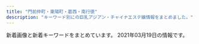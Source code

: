 ```yaml
---
title: "門前仲町・東陽町・葛西・南行徳"
description: "キーワード別にの巨乳アジアン・チャイナエステ嬢情報をまとめました。"
---
```


新着画像と新着キーワードをまとめています。
2021年03月19日の情報です。

<DmmAffiliateIns />
<KeywordTable
  shops={
    [
    {
        "name": "\u6e29\u3082\u308a",
        "station": "\u6771\u967d\u753a\u99c51\u756a\u51fa\u53e3",
        "img_links": [
            "http://www.nuku-mori.xyz/images/index-take_13.jpg",
            "http://www.nuku-mori.xyz/images/nav/index-t_staff.jpg",
            "http://www.nuku-mori.xyz/images/index-take_06.jpg",
            "http://www.nuku-mori.xyz/images/nav/c-nav-sys.jpg",
            "http://www.nuku-mori.xyz/images/index-take_09.jpg",
            "http://www.nuku-mori.xyz/images/index-take_02.jpg",
            "http://www.nuku-mori.xyz/images/staff/2/ami.jpg",
            "http://www.nuku-mori.xyz/images/staff/yuri.jpg",
            "http://www.nuku-mori.xyz/pad/off2.jpg",
            "http://www.nuku-mori.xyz/images/index-take_17.jpg",
            "http://www.nuku-mori.xyz/images/index-take_12.jpg",
            "http://www.nuku-mori.xyz/images/nav/c-nav-info.jpg",
            "http://www.nuku-mori.xyz/images/staff/2/yuki2.jpg",
            "http://www.nuku-mori.xyz/images/index-take_21.jpg",
            "http://www.nuku-mori.xyz/images/sys.jpg",
            "http://www.nuku-mori.xyz/images/index-take_07.jpg",
            "http://www.nuku-mori.xyz/images/staff/2/nana.jpg",
            "http://www.nuku-mori.xyz/images/staff/2/mika.jpg"
        ],
        "keywords": {
            "C": 6
        },
        "url": "http://www.nuku-mori.xyz/"
    },
    {
        "name": "\u5922\u306e\u697d\u5712",
        "url": "https://hananokoi.tyo.ac/",
        "station": "\u845b\u897f\u99c5",
        "keywords": {},
        "img_links": []
    },
    {
        "img_links": [
            "http://k-rlx.com/images/index_14.jpg",
            "http://k-rlx.com/images/index_06.jpg",
            "http://k-rlx.com/girl/05.jpg",
            "http://k-rlx.com/images/staff_10.jpg",
            "http://k-rlx.com/images/index_17.jpg",
            "http://k-rlx.com/images/index_07.jpg",
            "http://k-rlx.com/girl/00.jpg",
            "http://k-rlx.com/images/index_04.jpg",
            "http://k-rlx.com/images/index_22.jpg",
            "http://k-rlx.com/images/index_30.jpg",
            "http://k-rlx.com/girl/04.jpg",
            "http://k-rlx.com/images/rec_10.jpg",
            "http://k-rlx.com/images/index_09.jpg",
            "http://k-rlx.com/images/index_10.jpg",
            "http://k-rlx.com/images/index_26.jpg",
            "http://k-rlx.com/images/sub_foot.png",
            "http://k-rlx.com/images/info_11.jpg",
            "http://k-rlx.com/images/index_23.jpg",
            "http://k-rlx.com/girl/03.jpg",
            "http://k-rlx.com/images/index_13.jpg",
            "http://k-rlx.com/images/index_27.jpg",
            "http://k-rlx.com/images/index_16.jpg",
            "http://k-rlx.com/girl/01.jpg",
            "http://k-rlx.com/images/index_29.jpg",
            "http://k-rlx.com/images/index_01.jpg",
            "http://k-rlx.com/images/index_31.jpg",
            "http://k-rlx.com/girl/06.jpg",
            "http://k-rlx.com/images/index_20.jpg",
            "http://k-rlx.com/images/index_24.jpg",
            "http://k-rlx.com/girl/02.jpg",
            "http://k-rlx.com/images/index_03.jpg",
            "http://k-rlx.com/images/index_08.jpg",
            "http://k-rlx.com/images/index_05.jpg",
            "http://k-rlx.com/images/index_02.jpg",
            "http://k-rlx.com/images/index_21.jpg",
            "http://k-rlx.com/images/info_10.jpg",
            "http://k-rlx.com/images/index_12.jpg",
            "http://k-rlx.com/images/rec_11.jpg",
            "http://k-rlx.com/images/index_28.jpg",
            "http://k-rlx.com/images/index_32.jpg",
            "http://k-rlx.com/images/index_15.jpg",
            "http://k-rlx.com/images/index_25.jpg"
        ],
        "station": "\u845b\u897f\u99c5\u535a\u7269\u9928\u53e3",
        "keywords": {},
        "url": "http://k-rlx.com/",
        "name": "\u3084\u3059\u3089\u304d"
    },
    {
        "station": "\u897f\u845b\u897f\u99c5\u5357\u53e3",
        "keywords": {},
        "name": "CUTE GIRLS",
        "img_links": [],
        "url": "https://cg.uouono.com/"
    },
    {
        "name": "\u82b1\u6d77",
        "img_links": [],
        "station": "\u845b\u897f\u99c5\u897f\u53e3",
        "keywords": {},
        "url": "http://ran.xyz.mn/"
    },
    {
        "keywords": {},
        "img_links": [
            "http://arelaxchel.este88.com/images/kixyoko1.jpg",
            "http://arelaxchel.este88.com/images/momo1.jpg",
            "http://arelaxchel.este88.com/images/ph1.jpg",
            "http://arelaxchel.este88.com/img/momo1.jpg",
            "http://arelaxchel.este88.com/img/kaori1.jpg",
            "http://arelaxchel.este88.com/images/r02.jpg",
            "http://arelaxchel.este88.com/images/mika1.jpg",
            "http://arelaxchel.este88.com/images/kaori1.jpg",
            "http://arelaxchel.este88.com/images/r04.jpg",
            "http://arelaxchel.este88.com/gals/sayuri1.jpg",
            "http://arelaxchel.este88.com/gals/risa1.jpg",
            "http://arelaxchel.este88.com/img/mika1.jpg",
            "http://arelaxchel.este88.com/images/r01.jpg",
            "http://arelaxchel.este88.com/img/kixyoko1.jpg",
            "http://arelaxchel.este88.com/gals/koko1.jpg"
        ],
        "name": "\u7483\u6765",
        "url": "http://arelaxchel.este88.com/",
        "station": "\u6d66\u5b89\u99c5\u5357\u53e3"
    },
    {
        "img_links": [
            "http://beautygirls-station.work/sp/img/pic.jpg",
            "http://beautygirls-station.work/img/sta2.jpg",
            "http://beautygirls-station.work/sp/img/tel.jpg",
            "http://beautygirls-station.work/sp/img/st3.jpg",
            "http://beautygirls-station.work/sp/img/pc.jpg",
            "http://beautygirls-station.work/img/s3.jpg",
            "http://beautygirls-station.work/sp/img/st1.jpg",
            "http://beautygirls-station.work/img/rom.png",
            "http://beautygirls-station.work/sp/img/info.jpg",
            "http://beautygirls-station.work/img/nos.jpg",
            "http://beautygirls-station.work/img/st1.jpg",
            "http://beautygirls-station.work/sp/img/p2.jpg",
            "http://beautygirls-station.work/img/s1.jpg",
            "http://beautygirls-station.work/sp/img/add.jpg",
            "http://beautygirls-station.work/sp/img/t-r.jpg",
            "http://beautygirls-station.work/img/sta1.jpg",
            "http://beautygirls-station.work/img/mo.png",
            "http://beautygirls-station.work/sp/img/st2.jpg",
            "http://beautygirls-station.work/sp/img/botton.jpg",
            "http://beautygirls-station.work/sp/img/tit.jpg",
            "http://beautygirls-station.work/sp/img/t-s.jpg",
            "http://beautygirls-station.work/sp/img/t-a.jpg",
            "http://beautygirls-station.work/sp/img/p3.jpg",
            "http://beautygirls-station.work/sp/img/t-t.jpg",
            "http://beautygirls-station.work/img/bottom.png",
            "http://beautygirls-station.work/img/sta3.jpg",
            "http://beautygirls-station.work/sp/img/p1.jpg",
            "http://beautygirls-station.work/sp/img/sys.jpg",
            "http://beautygirls-station.work/img/s2.jpg",
            "http://beautygirls-station.work/img/st2.jpg",
            "http://beautygirls-station.work/sp/img/t-o.jpg",
            "http://beautygirls-station.work/sp/img/time.jpg",
            "http://beautygirls-station.work/img/st3.jpg",
            "http://beautygirls-station.work/img/bod.png"
        ],
        "name": "\u7f8e\u5c11\u5973\u770b\u8b77\u30b9\u30c6\u30fc\u30b7\u30e7\u30f3",
        "keywords": {
            "85": 2,
            "C": 12,
            "E": 2,
            "D": 2,
            "87": 2,
            "86": 2
        },
        "station": "\u9580\u524d\u4ef2\u753a\u99c53\u756a\u51fa\u53e3",
        "url": "http://beautygirls-station.work/"
    },
    {
        "url": "http://sakura.iest.jp/",
        "img_links": [
            "http://sakura.iest.jp/layer/images/top/top_06.jpg",
            "http://sakura.iest.jp/images/wenzi-staff.png",
            "http://sakura.iest.jp/layer/images/top/top_02.jpg",
            "http://sakura.iest.jp/images/top1.jpg",
            "http://sakura.iest.jp/images/top2.jpg",
            "http://sakura.iest.jp/images/staff_02.jpg",
            "http://sakura.iest.jp/images/staff_06.jpg",
            "http://sakura.iest.jp/images/staff_bj1.png",
            "http://sakura.iest.jp/images/info.png",
            "http://sakura.iest.jp/images/ser4.jpg",
            "http://sakura.iest.jp/images/ser3.jpg",
            "http://sakura.iest.jp/images/staff_01.jpg",
            "http://sakura.iest.jp/images/ser2.jpg",
            "http://sakura.iest.jp/images/ser1.jpg",
            "http://sakura.iest.jp/images/s_info.png",
            "http://sakura.iest.jp/images/1.jpg",
            "http://sakura.iest.jp/images/s_service.png",
            "http://sakura.iest.jp/layer/images/top/top_05.jpg",
            "http://sakura.iest.jp/layer/images/top/top_08.png",
            "http://sakura.iest.jp/layer/images/top.jpg",
            "http://sakura.iest.jp/images/staff_04.jpg",
            "http://sakura.iest.jp/layer/images/top/top_04.jpg",
            "http://sakura.iest.jp/layer/images/top/top_01.jpg",
            "http://sakura.iest.jp/images/staff_03.jpg",
            "http://sakura.iest.jp/layer/images/top/top_03.jpg",
            "http://sakura.iest.jp/images/staff_bj4.png"
        ],
        "keywords": {
            "85": 3,
            "86": 6,
            "84": 3,
            "83": 3
        },
        "station": "\u897f\u845b\u897f\u99c5\u5317\u53e3",
        "name": "\u685c\u306e\u604b"
    },
    {
        "keywords": {
            "\u4e73": 1
        },
        "name": "MINAEN",
        "station": "\u7be0\u5d0e\u99c5\u897f\u53e3",
        "img_links": [
            "https://static.wixstatic.com/media/0e987e_1679ce0bb843404cba048e3d4a181a6c~mv2_d_2207_3225_s_2.jpg",
            "https://static.wixstatic.com/media/0e987e_1b192f7e81e74112b0226c8e6a717c8f~mv2.jpg",
            "https://static.wixstatic.com/media/0e987e_66104f110fe3427aad9bb0b8a4442826~mv2.jpg",
            "https://static.wixstatic.com/media/0e987e_a1b224f50322408086988edc5198b273~mv2.jpg",
            "https://static.wixstatic.com/media/0e987e_cfdd0d64f4194102b1b5e79b9f13ab93~mv2_d_3225_2419_s_4_2.jpg",
            "https://static.wixstatic.com/media/0e987e_66dae9fff67a4a7a8ae0dc9e20f796f8~mv2.png",
            "https://static.wixstatic.com/media/1fd55af04cc9e233f6ca4e29b72ebb00.png",
            "https://static.wixstatic.com/media/0e987e_f81114d4a5824d15974d25ecb4b8bdf0~mv2.png",
            "https://static.wixstatic.com/media/41d000_8ebb7d13d81ea4139c54644b997e8076.png",
            "https://static.wixstatic.com/media/0e987e_04865866db29405f837253bbbb514370~mv2.jpg",
            "https://static.wixstatic.com/media/0e987e_4eea8036a1684d93b818072fe6423fa4~mv2.jpg"
        ],
        "url": "https://277025115.wixsite.com/mysite-1/"
    },
    {
        "name": "\u30eb\u30fc\u30b8\u30e5",
        "station": "\u897f\u845b\u897f\u99c5\u5317\u53e3",
        "img_links": [
            "https://esrouge.com/uploadfiles/Image/F2816148-6C47-43CC-BE5D-9A699FA0D15C.jpeg",
            "https://esrouge.com/staffPhoto/b20210317175241.jpg",
            "https://esrouge.com/staffPhoto/b20210317175213.jpg",
            "https://esrouge.com/staffPhoto/b20210317175105.jpg",
            "https://esrouge.com/staffPhoto/s20210317175241.jpg",
            "https://esrouge.com/staffPhoto/s20210317175105.jpg",
            "https://esrouge.com/staffPhoto/s20210317175356.jpg",
            "https://esrouge.com/staffPhoto/b20210317175312.jpg",
            "https://esrouge.com/staffPhoto/b20210317175356.jpg",
            "https://esrouge.com/staffPhoto/s20210317175213.jpg",
            "https://esrouge.com/staffPhoto/s20210317175312.jpg",
            "https://esrouge.com/images/siteName.jpg",
            "https://esrouge.com/uploadfiles/Image/campaignEsrougeCom.jpg"
        ],
        "url": "https://esrouge.com/",
        "keywords": {
            "89": 4,
            "D": 12,
            "C": 2
        }
    },
    {
        "keywords": {
            "D": 4,
            "83": 4,
            "87": 2,
            "85": 1,
            "C": 2,
            "E": 1
        },
        "name": "Honey Honey \u30fb\u30cf\u30cb\u30fc\u30cf\u30cb\u30fc",
        "station": "\u884c\u5fb3\u99c5\u5357\u53e3",
        "url": "http://honey-honey.oks.bz/",
        "img_links": [
            "http://honey-honey.oks.bz/images/s_news.jpg",
            "http://honey-honey.oks.bz/photos/sites/12/2020/12/2020122317262280.jpg",
            "http://honey-honey.oks.bz/photos/sites/12/2020/12/2020120213320379.jpg",
            "http://honey-honey.oks.bz/images/s_link.png",
            "http://honey-honey.oks.bz/images/mobile.jpg",
            "http://honey-honey.oks.bz/photos/sites/12/2020/12/202012161830054.jpg",
            "http://honey-honey.oks.bz/images/s_staff.png",
            "http://honey-honey.oks.bz/photos/sites/12/2021/03/2021031516515050.jpg",
            "http://honey-honey.oks.bz/photos/sites/12/2020/07/2020072713102372.jpg",
            "http://honey-honey.oks.bz/images/top.png",
            "http://honey-honey.oks.bz/images/s_mobile.jpg",
            "http://honey-honey.oks.bz/photos/sites/12/2021/01/2021010819070927.jpg",
            "http://honey-honey.oks.bz/photos/sites/12/2020/12/2020122317270920.jpg",
            "http://honey-honey.oks.bz/images/room1.jpg",
            "http://gekkou2.a1.ies.bz/upload/sites/12/2021/03/2021031516515050.jpg",
            "http://honey-honey.oks.bz/images/room2.jpg",
            "http://honey-honey.oks.bz/images/s_face.jpg",
            "http://honey-honey.oks.bz/photos/sites/12/2020/10/2020102718213243.jpg",
            "http://honey-honey.oks.bz/photos/sites/12/2020/06/202006221317315.jpg"
        ]
    },
    {
        "url": "http://lover.esnavi.work/",
        "station": "\u6d66\u5b89\u99c5\u5317\u53e3",
        "name": "LOVER",
        "img_links": [
            "http://lover.esnavi.work/2/uploadimg/1615052463.jpeg",
            "http://lover.esnavi.work/2/uploadimg/1605023511.jpeg",
            "http://lover.esnavi.work/sys1.jpg",
            "http://lover.esnavi.work/ac2.jpg",
            "http://lover.esnavi.work/2/uploadimg/1607932603.jpeg",
            "http://lover.esnavi.work/2/uploadimg/1605023598.jpeg",
            "http://lover.esnavi.work/2/uploadimg/1611986397.png",
            "http://lover.esnavi.work/2/uploadimg/1605023910.jpeg",
            "http://lover.esnavi.work/2/uploadimg/1610349374.jpeg",
            "http://lover.esnavi.work/2/uploadimg/1608526967.jpeg",
            "http://lover.esnavi.work/interior_t.jpg",
            "http://lover.esnavi.work/head.jpg",
            "http://lover.esnavi.work/2/uploadimg/1605024124.jpeg",
            "http://lover.esnavi.work/2/uploadimg/1605023370.jpeg",
            "http://lover.esnavi.work/news.jpg",
            "http://lover.esnavi.work/2/uploadimg/1615989511.jpeg",
            "http://lover.esnavi.work/int1.png",
            "http://lover.esnavi.work/2/uploadimg/1605022914.jpeg",
            "http://lover.esnavi.work/staff_t.jpg",
            "http://lover.esnavi.work/2/uploadimg/1605023116.jpeg",
            "http://lover.esnavi.work/int2.png",
            "http://lover.esnavi.work/2/uploadimg/1605023215.jpeg"
        ],
        "keywords": {
            "\u80f8": 1,
            "86": 1,
            "90": 8,
            "88": 2,
            "89": 3,
            "F": 1
        }
    },
    {
        "keywords": {},
        "url": "http://www.es-orion.click/",
        "name": "\u30aa\u30ea\u30aa\u30f3",
        "img_links": [
            "http://www.es-orion.click/img/urara.jpg",
            "http://www.es-orion.click/img/suzu.jpg",
            "http://www.es-orion.click/images/tel.jpg",
            "http://www.es-orion.click/img/yuyu.jpg",
            "http://www.es-orion.click/img/mayu1.jpg",
            "http://www.es-orion.click/img/natu.jpg",
            "http://www.es-orion.click/img/sayaka.jpg",
            "http://www.es-orion.click/img/ami1.jpg",
            "http://www.es-orion.click/img/kaori1.jpg",
            "http://www.es-orion.click/images/4.jpg",
            "http://www.es-orion.click/images/3.jpg",
            "http://www.es-orion.click/img/erin.jpg",
            "http://www.es-orion.click/img/ami.jpg",
            "http://www.es-orion.click/img/suzu1.jpg",
            "http://www.es-orion.click/images/interior_t.jpg",
            "http://www.es-orion.click/img/momoko.jpg",
            "http://www.es-orion.click/img/naomi.jpg",
            "http://www.es-orion.click/img/runa.jpg",
            "http://www.es-orion.click/images/rem.jpg",
            "http://www.es-orion.click/img/rin1.jpg",
            "http://www.es-orion.click/images/info.jpg",
            "http://www.es-orion.click/images/1.jpg",
            "http://www.es-orion.click/images/ta.jpg",
            "http://www.es-orion.click/img/emili1.jpg",
            "http://www.es-orion.click/img/urara1.jpg",
            "http://www.es-orion.click/images/ac1.jpg",
            "http://www.es-orion.click/img/yuyu1.jpg",
            "http://www.es-orion.click/img/miwa1.jpg",
            "http://www.es-orion.click/img/hikari.jpg",
            "http://www.es-orion.click/img/momoko1.jpg",
            "http://www.es-orion.click/img/hikari1.jpg",
            "http://www.es-orion.click/images/sys1.jpg",
            "http://www.es-orion.click/img/runa1.jpg",
            "http://www.es-orion.click/img/rin.jpg",
            "http://www.es-orion.click/images/2.jpg",
            "http://www.es-orion.click/img/sayaka2.jpg",
            "http://www.es-orion.click/img/emili.jpg",
            "http://www.es-orion.click/images/news.jpg",
            "http://www.es-orion.click/img/kaori.jpg",
            "http://www.es-orion.click/img/sayaka1.jpg",
            "http://www.es-orion.click/images/int1.jpg",
            "http://www.es-orion.click/images/line.png",
            "http://www.es-orion.click/img/serina.jpg",
            "http://www.es-orion.click/img/mayu.jpg",
            "http://www.es-orion.click/images/head.jpg",
            "http://www.es-orion.click/images/mobile.jpg",
            "http://www.es-orion.click/img/miwa.jpg",
            "http://www.es-orion.click/img/natu1.jpg",
            "http://www.es-orion.click/images/int2.jpg",
            "http://www.es-orion.click/img/erin1.jpg",
            "http://www.es-orion.click/images/staff_t.jpg",
            "http://www.es-orion.click/img/naomi1.jpg",
            "http://www.es-orion.click/img/serina1.jpg"
        ],
        "station": "\u9580\u524d\u4ef2\u753a\u99c55\u756a\u51fa\u53e3"
    },
    {
        "img_links": [
            "http://hi-msg.com/mi/img/s-2.jpg",
            "http://hi-msg.com/mi/img/p-2.jpg",
            "http://hi-msg.com/mi/img/p-1.jpg",
            "http://hi-msg.com/mi/img/p-3.jpg",
            "http://hi-msg.com/mi/img/fla.jpg",
            "http://hi-msg.com/mi/img/no.png",
            "http://hi-msg.com/mi/img/p-10.jpg",
            "http://hi-msg.com/mi/img/p-5.jpg",
            "http://hi-msg.com/mi/img/botton.jpg",
            "http://hi-msg.com/mi/img/staff-list-top.jpg",
            "http://hi-msg.com/mi/img/p-7.jpg",
            "http://hi-msg.com/mi/img/p-9.jpg",
            "http://hi-msg.com/mi/img/p-8.jpg",
            "http://hi-msg.com/mi/img/p-4.jpg",
            "http://hi-msg.com/mi/img/p-00.jpg",
            "http://hi-msg.com/mi/img/fla-1.jpg",
            "http://hi-msg.com/mi/img/p-6.jpg"
        ],
        "station": "\u884c\u5fb3\u99c5",
        "keywords": {},
        "name": "\u7f8e",
        "url": "http://hi-msg.com/mi/"
    },
    {
        "img_links": [
            "http://www.uminoai.esjp.info/files/004-03.jpg",
            "http://www.uminoai.esjp.info/img/top-img02.png",
            "http://www.uminoai.esjp.info/files/015-03.jpg",
            "http://www.uminoai.esjp.info/files/011-03.jpg",
            "http://www.uminoai.esjp.info/files/014-02.jpg",
            "http://www.uminoai.esjp.info/files/013-02.jpg",
            "http://www.uminoai.esjp.info/img/top-img03.png",
            "http://www.uminoai.esjp.info/files/002.jpg",
            "http://www.uminoai.esjp.info/files/012-02.jpg",
            "http://www.uminoai.esjp.info/files/005-03.jpg",
            "http://www.uminoai.esjp.info/files/003-03.jpg",
            "http://www.uminoai.esjp.info/files/011-02.jpg",
            "http://www.uminoai.esjp.info/files/014-03.jpg",
            "http://www.uminoai.esjp.info/photo_news/upimg/4680160065b2064ff1_0.jpg",
            "http://www.uminoai.esjp.info/files/003.jpg",
            "http://www.uminoai.esjp.info/img/call.png",
            "http://www.uminoai.esjp.info/files/007-03.jpg",
            "http://www.uminoai.esjp.info/files/001-03.jpg",
            "http://www.uminoai.esjp.info/files/014.jpg",
            "http://www.uminoai.esjp.info/files/004-02.jpg",
            "http://www.uminoai.esjp.info/files/012-03.jpg",
            "http://www.uminoai.esjp.info/files/012.jpg",
            "http://www.uminoai.esjp.info/files/007.jpg",
            "http://www.uminoai.esjp.info/files/008.jpg",
            "http://www.uminoai.esjp.info/img/tel.png",
            "http://www.uminoai.esjp.info/files/001.jpg",
            "http://www.uminoai.esjp.info/files/002-03.jpg",
            "http://www.uminoai.esjp.info/files/008-02.jpg",
            "http://www.uminoai.esjp.info/files/013-03.jpg",
            "http://www.uminoai.esjp.info/files/006-03.jpg",
            "http://www.uminoai.esjp.info/files/007-02.jpg",
            "http://www.uminoai.esjp.info/files/008-03.jpg",
            "http://www.uminoai.esjp.info/files/006-02.jpg",
            "http://www.uminoai.esjp.info/files/005.jpg",
            "http://www.uminoai.esjp.info/files/010-02.jpg",
            "http://www.uminoai.esjp.info/img/top-img01.png",
            "http://www.uminoai.esjp.info/files/010-03.jpg",
            "http://www.uminoai.esjp.info/files/003-02.jpg",
            "http://www.uminoai.esjp.info/files/015-02.jpg",
            "http://www.uminoai.esjp.info/files/002-02.jpg",
            "http://www.uminoai.esjp.info/files/006.jpg",
            "http://www.uminoai.esjp.info/files/001-02.jpg",
            "http://www.uminoai.esjp.info/files/015.jpg",
            "http://www.uminoai.esjp.info/files/011.jpg",
            "http://www.uminoai.esjp.info/files/004.jpg",
            "http://www.uminoai.esjp.info/files/005-02.jpg",
            "http://www.uminoai.esjp.info/files/013.jpg",
            "http://www.uminoai.esjp.info/files/010.jpg"
        ],
        "keywords": {
            "G": 4,
            "84": 2,
            "D": 4,
            "E": 6,
            "91": 2,
            "90": 2,
            "C": 12,
            "86": 2,
            "85": 8,
            "89": 8,
            "F": 2,
            "87": 2
        },
        "url": "http://www.uminoai.esjp.info/",
        "station": "\u845b\u897f\u99c5\u5317\u53e3",
        "name": "\u6d77\u306e\u611b"
    },
    {
        "url": "http://cuorea-massage.work/",
        "img_links": [
            "http://cuorea-massage.work/img/fla-2.jpg",
            "http://cuorea-massage.work/img/m50.jpg",
            "http://cuorea-massage.work/img/m60.jpg",
            "http://cuorea-massage.work/img/m4.jpg",
            "http://cuorea-massage.work/i/img/r2.jpg",
            "http://cuorea-massage.work/img/s16.jpg",
            "http://cuorea-massage.work/i/img/r3.jpg",
            "http://cuorea-massage.work/img/sta4.jpg",
            "http://cuorea-massage.work/img/s23.jpg",
            "http://cuorea-massage.work/img/sta12.jpg",
            "http://cuorea-massage.work/img/sta15.jpg",
            "http://cuorea-massage.work/img/sta11.jpg",
            "http://cuorea-massage.work/i/img/sta7.jpg",
            "http://cuorea-massage.work/img/m2.jpg",
            "http://cuorea-massage.work/img/head.jpg",
            "http://cuorea-massage.work/i/img/sta21.jpg",
            "http://cuorea-massage.work/img/nos.jpg",
            "http://cuorea-massage.work/img/st04.jpg",
            "http://cuorea-massage.work/img/m1.jpg",
            "http://cuorea-massage.work/img/sta23.jpg",
            "http://cuorea-massage.work/img/s11.jpg",
            "http://cuorea-massage.work/img/st19.jpg",
            "http://cuorea-massage.work/img/sta17.jpg",
            "http://cuorea-massage.work/img/st12.jpg",
            "http://cuorea-massage.work/img/s21.jpg",
            "http://cuorea-massage.work/img/st13.jpg",
            "http://cuorea-massage.work/i/img/sta15.jpg",
            "http://cuorea-massage.work/img/sta21.jpg",
            "http://cuorea-massage.work/img/m5.jpg",
            "http://cuorea-massage.work/img/s13.jpg",
            "http://cuorea-massage.work/img/s19.jpg",
            "http://cuorea-massage.work/i/img/sta22.jpg",
            "http://cuorea-massage.work/i/img/r1.jpg",
            "http://cuorea-massage.work/img/botton.jpg",
            "http://cuorea-massage.work/img/s15.jpg",
            "http://cuorea-massage.work/img/s12.jpg",
            "http://cuorea-massage.work/img/m20.jpg",
            "http://cuorea-massage.work/img/st21.jpg",
            "http://cuorea-massage.work/i/img/nos.jpg",
            "http://cuorea-massage.work/img/st11.jpg",
            "http://cuorea-massage.work/img/sta24.jpg",
            "http://cuorea-massage.work/i/img/sta24.jpg",
            "http://cuorea-massage.work/i/img/sta17.jpg",
            "http://cuorea-massage.work/img/credit.jpg",
            "http://cuorea-massage.work/i/img/sta11.jpg",
            "http://cuorea-massage.work/img/s22.jpg",
            "http://cuorea-massage.work/img/s1.jpg",
            "http://cuorea-massage.work/i/img/sta23.jpg",
            "http://cuorea-massage.work/img/sta22.jpg",
            "http://cuorea-massage.work/i/img/sta12.jpg",
            "http://cuorea-massage.work/img/st17.jpg",
            "http://cuorea-massage.work/img/fla.jpg",
            "http://cuorea-massage.work/img/m40.jpg",
            "http://cuorea-massage.work/i/img/sta1.jpg",
            "http://cuorea-massage.work/img/sta13.jpg",
            "http://cuorea-massage.work/img/st7.jpg",
            "http://cuorea-massage.work/img/st16.jpg",
            "http://cuorea-massage.work/img/s7.jpg",
            "http://cuorea-massage.work/i/img/sta19.jpg",
            "http://cuorea-massage.work/img/st015.jpg",
            "http://cuorea-massage.work/img/st23.jpg",
            "http://cuorea-massage.work/img/sta7.jpg",
            "http://cuorea-massage.work/i/img/sta16.jpg",
            "http://cuorea-massage.work/img/sta19.jpg",
            "http://cuorea-massage.work/img/sta1.jpg",
            "http://cuorea-massage.work/img/st4.jpg",
            "http://cuorea-massage.work/img/st24.jpg",
            "http://cuorea-massage.work/img/st1.jpg",
            "http://cuorea-massage.work/img/m6.jpg",
            "http://cuorea-massage.work/i/img/sta4.jpg",
            "http://cuorea-massage.work/i/img/paypay.jpg",
            "http://cuorea-massage.work/img/s24.jpg",
            "http://cuorea-massage.work/img/m3.jpg",
            "http://cuorea-massage.work/img/s4.jpg",
            "http://cuorea-massage.work/img/st22.jpg",
            "http://cuorea-massage.work/img/st15.jpg",
            "http://cuorea-massage.work/img/m30.jpg",
            "http://cuorea-massage.work/i/img/st21.jpg",
            "http://cuorea-massage.work/img/sta16.jpg"
        ],
        "station": "\u6771\u967d\u753a\u99c54\u756a\u51fa\u53e3",
        "keywords": {
            "D": 21,
            "88": 6,
            "C": 22,
            "E": 9,
            "87": 7,
            "85": 3,
            "86": 15
        },
        "name": "\u30af\u30aa\u30ec\u30a2"
    },
    {
        "img_links": [
            "http://youandme.jpest.net/uploads//sites/19/elementor/thumbs/g2-2-ovtno69oz7q40lcdvwlnl6wbrmekwwlj8lfbnt68os.jpg",
            "http://youandme.jpest.net/uploads//sites/19/2020/09/s_staff.png",
            "http://youandme.jpest.net/uploads//sites/19/2020/12/a1.jpg",
            "http://youandme.jpest.net/uploads//sites/19/2020/12/a3.jpg",
            "http://youandme.jpest.net/uploads//sites/19/2020/09/r4.jpg",
            "http://youandme.jpest.net/uploads//sites/19/2020/09/r2.jpg",
            "http://youandme.jpest.net/uploads//sites/19/2020/09/g2-2.jpg",
            "http://youandme.jpest.net/uploads//sites/19/2020/09/g3-2.jpg",
            "http://youandme.jpest.net/uploads//sites/19/2020/09/mobile.jpg",
            "http://youandme.jpest.net/uploads//sites/19/2020/12/a2.jpg",
            "http://youandme.jpest.net/uploads//sites/19/2020/09/news.jpg",
            "http://youandme.jpest.net/uploads//sites/19/2020/12/a4.jpg",
            "http://youandme.jpest.net/uploads//sites/19/elementor/thumbs/g4-2-ovtnpx8vp44bmgswo5tnq907kfs68mjjt94utckv3w.jpg",
            "http://youandme.jpest.net/uploads//sites/19/elementor/thumbs/g5-1-ovsa7s6s06i59zgm4bkysgtdltq5bskh4h6fo0z69o.jpg",
            "http://youandme.jpest.net/uploads//sites/19/2020/09/g5-1.jpg",
            "http://youandme.jpest.net/uploads//sites/19/2020/09/top1-4.jpg",
            "http://youandme.jpest.net/uploads//sites/19/2020/09/1.jpg",
            "http://youandme.jpest.net/uploads//sites/19/2020/10/1.jpg",
            "http://youandme.jpest.net/uploads//sites/19/2020/09/r3.jpg",
            "http://youandme.jpest.net/uploads//sites/19/2020/09/pick.jpg",
            "http://youandme.jpest.net/uploads//sites/19/2021/02/g3.jpg",
            "http://youandme.jpest.net/uploads//sites/19/2020/09/r1.jpg",
            "http://youandme.jpest.net/uploads//sites/19/2020/09/g4-2.jpg",
            "http://youandme.jpest.net/uploads//sites/19/elementor/thumbs/g3-2-ovtnoxj0herfda8sgqdu3i0ozso844lr0cceku1toc.jpg",
            "http://youandme.jpest.net/uploads//sites/19/elementor/thumbs/1-own10vfe1hff8c8ts2x3c73w1gcky7tazd16hc9jek.jpg",
            "http://youandme.jpest.net/uploads//sites/19/2020/09/top-4.jpg"
        ],
        "station": "\u9580\u524d\u4ef2\u753a\u99c52\u756a\u51fa\u53e3",
        "keywords": {},
        "name": "You And Me",
        "url": "http://youandme.jpest.net/"
    },
    {
        "keywords": {
            "87": 4,
            "86": 2,
            "88": 2,
            "D": 6,
            "C": 2
        },
        "station": "\u9580\u524d\u4ef2\u753a\u99c54\u756a\u53e3",
        "name": "Best Love",
        "url": "http://www.bestlove.esjp.info/",
        "img_links": [
            "http://www.bestlove.esjp.info/images/m-left.jpg",
            "http://www.bestlove.esjp.info/images/m-top-right03.jpg",
            "http://www.bestlove.esjp.info/files/001.jpg",
            "http://www.bestlove.esjp.info/images/m-head.jpg",
            "http://www.bestlove.esjp.info/files/002.jpg",
            "http://www.bestlove.esjp.info/photo_news/upimg/65783603359bb2417b_1.jpg",
            "http://www.bestlove.esjp.info/images/m-top-right02.jpg",
            "http://www.bestlove.esjp.info/files/004.jpg",
            "http://www.bestlove.esjp.info/images/top-left01.jpg",
            "http://www.bestlove.esjp.info/images/m-right.jpg",
            "http://www.bestlove.esjp.info/photo_news/upimg/61950600fc59c3ddfa_0.jpg",
            "http://www.bestlove.esjp.info/images/m-top-right01.jpg",
            "http://www.bestlove.esjp.info/images/m-top02.jpg",
            "http://www.bestlove.esjp.info/files/003.jpg",
            "http://www.bestlove.esjp.info/photo_news/upimg/65783603359bb2417b_0.jpg",
            "http://www.bestlove.esjp.info/images/m-yejiao.jpg",
            "http://www.bestlove.esjp.info/images/m-top03.jpg",
            "http://www.bestlove.esjp.info/photo_news/upimg/61950600fc59c3ddfa_1.jpg",
            "http://www.bestlove.esjp.info/images/call.png",
            "http://www.bestlove.esjp.info/images/m-top-right04.jpg"
        ]
    },
    {
        "img_links": [
            "http://www.diamond.relaxjp.info/files/001.jpg",
            "http://www.diamond.relaxjp.info/files/004.jpg",
            "http://www.diamond.relaxjp.info/files/002-02.jpg",
            "http://www.diamond.relaxjp.info/files/001-03.jpg",
            "http://www.diamond.relaxjp.info/images/icon_info.png",
            "http://www.diamond.relaxjp.info/images/icon_staff.png",
            "http://www.diamond.relaxjp.info/files/001-02.jpg",
            "http://www.diamond.relaxjp.info/images/btn2.png",
            "http://www.diamond.relaxjp.info/images/icon_tel.png",
            "http://www.diamond.relaxjp.info/images/index_sm.png",
            "http://www.diamond.relaxjp.info/files/004-03.jpg",
            "http://www.diamond.relaxjp.info/files/002-03.jpg",
            "http://www.diamond.relaxjp.info/images/mainImg_sub.jpg",
            "http://www.diamond.relaxjp.info/files/003-02.jpg",
            "http://www.diamond.relaxjp.info/files/002.jpg",
            "http://www.diamond.relaxjp.info/files/003.jpg",
            "http://www.diamond.relaxjp.info/files/003-03.jpg",
            "http://www.diamond.relaxjp.info/images/icon_top.png",
            "http://www.diamond.relaxjp.info/files/004-02.jpg"
        ],
        "station": "\u6728\u5834\u99c51\u756a\u51fa\u53e3",
        "name": "\u30c0\u30a4\u30e4\u30e2\u30f3\u30c9",
        "keywords": {
            "88": 8,
            "C": 12,
            "D": 4,
            "85": 8
        },
        "url": "http://www.diamond.relaxjp.info/"
    },
    {
        "name": "\u96c5",
        "keywords": {
            "\u80f8": 2
        },
        "img_links": [
            "http://www.firumi.xyz/uploads/210310/1-210310101505524.jpg",
            "http://firumi.xyz/uploads/210310/1-210310101505524.jpg",
            "http://firumi.xyz/uploads/210310/1-210310101301O5.jpg",
            "http://www.firumi.xyz/uploads/210306/1-210306102412195.jpg",
            "http://www.firumi.xyz/uploads/210306/1-21030610255D60.jpg",
            "http://www.firumi.xyz/uploads/210306/1-21030610252C55.jpg",
            "http://www.firumi.xyz/uploads/210310/1-210310101619254.jpg",
            "http://www.firumi.xyz/uploads/210310/1-210310101IW24.jpg",
            "http://firumi.xyz/uploads/210306/1-210306102412195.jpg",
            "http://www.firumi.xyz/uploads/210306/1-21030610244c11.jpg",
            "http://firumi.xyz/uploads/210306/1-210306102315912.jpg",
            "http://www.firumi.xyz/picture/head_01.png",
            "http://firumi.xyz/picture/1402-1.png",
            "http://www.firumi.xyz/uploads/210310/1-210310101QaI.jpg",
            "http://firumi.xyz/uploads/210306/1-21030610252C55.jpg",
            "http://www.firumi.xyz/uploads/210310/1-210310101F2C2.jpg",
            "http://www.firumi.xyz/uploads/210310/1-210310101301O5.jpg",
            "http://www.firumi.xyz/uploads/210306/1-210306102625964.jpg",
            "http://firumi.xyz/uploads/210306/1-210306102H3155.jpg",
            "http://firumi.xyz/picture/head_03.png",
            "http://www.firumi.xyz/uploads/210310/1-2103101012262B.jpg",
            "http://firumi.xyz/uploads/210306/1-210306102234243.jpg",
            "http://firumi.xyz/uploads/210306/1-2103061023434B.jpg",
            "http://firumi.xyz/uploads/210310/1-210310101QaI.jpg",
            "http://firumi.xyz/uploads/210310/1-2103101012262B.jpg",
            "http://firumi.xyz/uploads/210310/1-2103101015431A.jpg",
            "http://firumi.xyz/uploads/210306/1-21030610244c11.jpg",
            "http://firumi.xyz/uploads/210306/1-210306102625964.jpg",
            "http://firumi.xyz/uploads/210310/1-210310101IW24.jpg",
            "http://firumi.xyz/uploads/210310/1-210310101F2C2.jpg",
            "http://firumi.xyz/uploads/210310/1-210310101619254.jpg",
            "http://www.firumi.xyz/uploads/210310/1-2103101015431A.jpg",
            "http://firumi.xyz/picture/head_01.png",
            "http://firumi.xyz/uploads/210306/1-21030610255D60.jpg"
        ],
        "url": "http://firumi.xyz/",
        "station": "\u6728\u5834\u99c52\u756a\u51fa\u53e3"
    },
    {
        "url": "http://www.mens-royal.com/",
        "img_links": [
            "http://www.mens-royal.com/images/top02.jpg",
            "http://www.mens-royal.com/files/072.jpg",
            "http://www.mens-royal.com/files/072-02.jpg",
            "http://www.mens-royal.com/images/link/koko_200x40.png",
            "http://www.mens-royal.com/images/mobile.jpg",
            "http://www.mens-royal.com/images/room4.jpg",
            "http://www.mens-royal.com/images/s_link.png",
            "http://www.mens-royal.com/images/girl-z1.jpg",
            "http://www.mens-royal.com/images/room1.jpg",
            "http://www.mens-royal.com/images/nbj3.jpg",
            "http://www.mens-royal.com/files/057.jpg",
            "http://www.mens-royal.com/files/063-02.jpg",
            "http://www.mens-royal.com/images/girl-z2.jpg",
            "http://www.mens-royal.com/images/room3.jpg",
            "http://www.mens-royal.com/images/s_mobile.png",
            "http://www.mens-royal.com/files/057-02.jpg",
            "http://www.mens-royal.com/files/042.jpg",
            "http://www.mens-royal.com/files/063.jpg",
            "http://www.mens-royal.com/files/042-02.jpg",
            "http://www.mens-royal.com/images/top01.jpg",
            "http://www.mens-royal.com/images/s_staff.png",
            "http://www.mens-royal.com/images/s_pick.png",
            "http://www.mens-royal.com/images/room2.jpg",
            "http://www.mens-royal.com/files/067.jpg",
            "http://www.mens-royal.com/files/067-02.jpg",
            "http://www.mens-royal.com/files/071.jpg",
            "http://www.mens-royal.com/images/s_news.png",
            "http://www.mens-royal.com/files/071-02.jpg"
        ],
        "keywords": {
            "87": 2,
            "84": 2,
            "C": 16,
            "88": 8,
            "D": 2,
            "E": 4,
            "F": 4
        },
        "station": "\u845b\u897f\u99c5\u897f\u53e3",
        "name": "Royal\uff5e\u30ed\u30a4\u30e4\u30eb\uff5e"
    },
    {
        "station": "\u897f\u845b\u897f\u99c5\u5317\u53e3",
        "img_links": [],
        "name": "\u30b9\u30a4\u30fc\u30c8\u30cf\u30fc\u30c8",
        "url": "http://k-este.info/",
        "keywords": {}
    },
    {
        "img_links": [],
        "url": "http://hi-msg.com/shamballa/",
        "keywords": {},
        "name": "Shamballa\uff5e\u30b7\u30e3\u30f3\u30d0\u30e9",
        "station": "\u7be0\u5d0e\u99c5\u5317\u53e3"
    },
    {
        "station": "\u845b\u897f\u99c5",
        "url": "http://lavender01.com/",
        "img_links": [
            "http://lavender01.com/wp-content/uploads/2018/02/m_therapist.png",
            "http://lavender01.com/wp-content/uploads/2020/11/987.jpg",
            "http://lavender01.com/wp-content/uploads/2021/02/1614162600997.jpg",
            "http://lavender01.com/wp-content/uploads/2020/10/1603652220990.jpg",
            "http://lavender01.com/wp-content/uploads/2018/02/3-2.jpg",
            "http://lavender01.com/wp-content/uploads/2020/11/SSfYZs6CdoQYwW01606714654_1606714696.jpg",
            "http://lavender01.com/wp-content/uploads/2018/02/5-2-330x493.jpg",
            "http://lavender01.com/wp-content/uploads/2018/02/m_gallery.png",
            "http://lavender01.com/wp-content/uploads/2020/11/uam1gRClIJWQsaK1607842826_1607842842.jpg",
            "http://lavender01.com/wp-content/uploads/2020/11/PQTz07QdWarnUrS1607842853_1607842875.jpg",
            "http://lavender01.com/wp-content/uploads/2018/03/sys4.jpg",
            "http://lavender01.com/wp-content/uploads/2020/11/44.jpg",
            "http://lavender01.com/wp-content/uploads/2020/11/1606713863690.jpg",
            "http://lavender01.com/wp-content/uploads/2020/11/33.jpg",
            "http://lavender01.com/wp-content/uploads/2019/04/1558518421316.jpg",
            "http://lavender01.com/wp-content/uploads/2018/02/1-2.jpg",
            "http://lavender01.com/wp-content/uploads/2018/02/6.jpg",
            "http://lavender01.com/wp-content/uploads/2018/02/5-2.jpg",
            "http://lavender01.com/wp-content/uploads/2021/02/1614162592989-1.jpg",
            "http://lavender01.com/wp-content/uploads/2021/02/1614162605651.jpg",
            "http://lavender01.com/wp-content/uploads/2018/02/4-2.jpg",
            "http://lavender01.com/wp-content/uploads/2018/02/3-2-330x493.jpg",
            "http://lavender01.com/wp-content/plugins/wpfront-scroll-top/images/icons/103.png",
            "http://lavender01.com/wp-content/uploads/2019/04/1558518416960.jpg",
            "http://lavender01.com/wp-content/uploads/2020/10/1603652229418.jpg",
            "http://lavender01.com/wp-content/uploads/2018/02/2-2-330x493.jpg",
            "http://lavender01.com/wp-content/uploads/2018/02/qr.jpg",
            "http://lavender01.com/wp-content/uploads/2018/02/m_top-1.png",
            "http://lavender01.com/wp-content/uploads/2020/10/1603652241769.jpg",
            "http://lavender01.com/wp-content/uploads/2018/07/321.jpg",
            "http://lavender01.com/wp-content/uploads/2020/11/22258963.jpg",
            "http://lavender01.com/wp-content/uploads/2018/02/1-2-330x493.jpg",
            "http://lavender01.com/wp-content/uploads/2018/02/2-2.jpg"
        ],
        "name": "Lavender \uff5e\u30e9\u30d9\u30f3\u30c0\u30fc\uff5e",
        "keywords": {
            "\u80f8": 1
        }
    },
    {
        "keywords": {},
        "img_links": [
            "http://eurynome-est.biz/css/staff/staff02.png",
            "http://eurynome-est.biz/css/m-top-right04.jpg",
            "http://eurynome-est.biz/css/m-head.jpg",
            "http://eurynome-est.biz/css/top-left01.jpg",
            "http://eurynome-est.biz/css/m-top02.jpg",
            "http://eurynome-est.biz/css/m-top-right01.jpg",
            "http://eurynome-est.biz/css/m-top-right02.jpg",
            "http://eurynome-est.biz/images/call.png",
            "http://eurynome-est.biz/css/m-top-right03.jpg",
            "http://eurynome-est.biz/css/staff/staff03.png",
            "http://eurynome-est.biz/css/m-right.jpg",
            "http://eurynome-est.biz/css/m-yejiao.jpg",
            "http://eurynome-est.biz/css/staff/staff05.png",
            "http://eurynome-est.biz/css/m-left.jpg",
            "http://eurynome-est.biz/css/staff/staff01.png"
        ],
        "url": "http://eurynome-est.biz/",
        "name": "YOU\uff06I",
        "station": "\u9580\u524d\u4ef2\u753a\u99c54\u756a\u51fa\u53e3"
    },
    {
        "url": "http://iyasinote.xyz/",
        "name": "\u30ea\u30d5\u30ec\u30c3\u30b7\u30e5",
        "img_links": [
            "http://iyasinote.xyz/_src/20272594/x3.png",
            "http://iyasinote.xyz/_src/20272628/x1.png",
            "http://iyasinote.xyz/_src/20272665/img20160204005259325917.jpg",
            "http://iyasinote.xyz/_src/20272568/img20151209023726260995.jpg",
            "http://iyasinote.xyz/_src/20272614/x1.png",
            "http://iyasinote.xyz/_src/20272612/sign.png",
            "http://iyasinote.xyz/_src/20850006/s1.jpg",
            "http://iyasinote.xyz/_src/20272683/s3.jpg",
            "http://iyasinote.xyz/_src/20272644/s1.jpg",
            "http://iyasinote.xyz/_src/20272631/x3.png",
            "http://iyasinote.xyz/_src/20272569/_x1m6343.jpg",
            "http://iyasinote.xyz/_src/20272588/sign.png",
            "http://iyasinote.xyz/_src/20272636/back.png",
            "http://iyasinote.xyz/_src/20272583/tel.png",
            "http://iyasinote.xyz/_src/23776259/wechatimg249_20180701185537417.jpg",
            "http://iyasinote.xyz/_src/23776260/wechatimg249_20180701185537417.jpg",
            "http://iyasinote.xyz/_src/20272573/b1.png",
            "http://iyasinote.xyz/_src/20272626/sign.png",
            "http://iyasinote.xyz/_src/20272602/sign.png",
            "http://iyasinote.xyz/_src/20272584/tel.png",
            "http://iyasinote.xyz/_src/20272581/sign.png",
            "http://iyasinote.xyz/_src/20272618/x3.png",
            "http://iyasinote.xyz/_src/20272643/index_09.png",
            "http://iyasinote.xyz/_src/20272567/sign.png",
            "http://iyasinote.xyz/_src/20272684/s2.jpg",
            "http://iyasinote.xyz/_src/20272608/back.png",
            "http://iyasinote.xyz/_src/20850017/s3.jpg",
            "http://iyasinote.xyz/_src/32108882/img20190623174539069990.jpg",
            "http://iyasinote.xyz/_src/20272575/sign.png",
            "http://iyasinote.xyz/_src/20272668/info1.png",
            "http://iyasinote.xyz/_src/20272639/index_04.png",
            "http://iyasinote.xyz/_src/20272571/img20160403102850637767.jpg",
            "http://iyasinote.xyz/_src/20272570/dscf1336.jpg",
            "http://iyasinote.xyz/_src/20272642/index_08.png",
            "http://iyasinote.xyz/_src/20272578/b1.png",
            "http://iyasinote.xyz/_src/21196925/img20180526163006762357.jpg",
            "http://iyasinote.xyz/_src/20272599/back.png",
            "http://iyasinote.xyz/_src/20272641/index_11.png",
            "http://iyasinote.xyz/_src/20850011/s2.jpg",
            "http://iyasinote.xyz/_src/20272590/x1.png",
            "http://iyasinote.xyz/_src/20272585/back.png",
            "http://iyasinote.xyz/_src/20272640/index_05.png",
            "http://iyasinote.xyz/_src/20272623/back.png"
        ],
        "keywords": {},
        "station": "\u6728\u5834\u99c5A4\u51fa\u53e3"
    },
    {
        "keywords": {
            "88": 1,
            "C": 1,
            "D": 2,
            "84": 1,
            "85": 1
        },
        "url": "http://wientry.work/",
        "img_links": [
            "http://wientry.work/uploads/210204/1-2102041451144E.jpg",
            "http://wientry.work/static/picture/nav-002.png",
            "http://wientry.work/uploads/210204/1-210204145321421.jpg",
            "http://wientry.work/static/picture/right.jpg",
            "http://wientry.work/static/picture/nav-003.png",
            "http://wientry.work/static/picture/nav-006.png",
            "http://wientry.work/static/picture/top003.jpg",
            "http://wientry.work/static/picture/nav-005.png",
            "http://wientry.work/uploads/210204/1-2102041454259C.jpg",
            "http://wientry.work/static/picture/left.jpg",
            "http://wientry.work/static/picture/top01.png",
            "http://wientry.work/static/picture/tel.png",
            "http://wientry.work/static/picture/nav-004.png",
            "http://wientry.work/static/picture/nav-001.png"
        ],
        "station": "\u884c\u5fb3\u99c5",
        "name": "\u30e9\u30d6\u30ea\u30fc"
    },
    {
        "station": "\u845b\u897f\u99c5\u4e2d\u592e\u53e3",
        "keywords": {
            "C": 16
        },
        "url": "http://est-lux.com/",
        "name": "Aegean Sea\u30fb\u30a8\u30fc\u30b2\u6d77",
        "img_links": [
            "http://est-lux.com/pic/head.png",
            "http://est-lux.com/staff/miharu/01mb.jpg",
            "http://est-lux.com/staff/miharu/01.jpg",
            "http://est-lux.com/staff/koko/01.jpg",
            "http://est-lux.com/img/access/address.png",
            "http://est-lux.com/staff/rina/01.jpg",
            "http://est-lux.com/i/files/homeimg.jpg",
            "http://est-lux.com/staff/aya/01.jpg",
            "http://est-lux.com/img/ttl_recbnr.png",
            "http://est-lux.com/staff/sakura/01mb.jpg",
            "http://est-lux.com/img/ttl_staff.png",
            "http://est-lux.com/staff/rina/01mb.jpg",
            "http://est-lux.com/staff/momo/01mb.jpg",
            "http://est-lux.com/staff/haruka/01.jpg",
            "http://est-lux.com/pic/campaign.png",
            "http://est-lux.com/staff/aya/01mb.jpg",
            "http://est-lux.com/img/ttl_mobile.png",
            "http://est-lux.com/staff/haruka/01mb.jpg",
            "http://est-lux.com/staff/koko/01mb.jpg",
            "http://est-lux.com/staff/sakura/01.jpg",
            "http://est-lux.com/staff/momo/01.jpg"
        ]
    },
    {
        "img_links": [
            "http://sanand.xyz.mn/photos/sites/90/2019/11/2019112704234232.jpg",
            "http://sanand.xyz.mn/images/s_face.jpg",
            "http://sanand.xyz.mn/photos/sites/90/2020/01/2020010108004539.jpg",
            "http://sanand.xyz.mn/images/s1.jpg",
            "http://sanand.xyz.mn/photos/sites/90/2020/01/202001020833354.jpg",
            "http://sanand.xyz.mn/photos/sites/90/2020/03/2020031401200395.jpg",
            "http://sanand.xyz.mn/photos/sites/90/2020/05/2020053110211696.jpg",
            "http://sanand.xyz.mn/images/s_staff.jpg",
            "http://sanand.xyz.mn/photos/sites/90/2019/12/2019121604305596.jpg",
            "http://sanand.xyz.mn/images/s_link.jpg",
            "http://sanand.xyz.mn/photos/sites/90/2020/01/2020011101185841.jpg",
            "http://sanand.xyz.mn/images/s2.jpg",
            "http://sanand.xyz.mn/images/xin.jpg",
            "http://sanand.xyz.mn/photos/sites/90/2019/11/2019112704233985.jpg",
            "http://sanand.xyz.mn/photos/sites/90/2020/01/2020012107105138.jpg",
            "http://sanand.xyz.mn/photos/sites/90/2019/11/2019111403181636.jpg",
            "http://sanand.xyz.mn/images/s_pick.jpg",
            "http://sanand.xyz.mn/images/top.png",
            "http://sanand.xyz.mn/photos/sites/90/2020/03/2020031206204519.jpg",
            "http://sanand.xyz.mn/photos/sites/90/2020/01/2020011501300273.jpg",
            "http://sanand.xyz.mn/photos/sites/90/2020/05/202005060119462.jpg",
            "http://sanand.xyz.mn/images/mobile.jpg",
            "http://sanand.xyz.mn/photos/sites/90/2020/07/202007040128087.jpg",
            "http://sanand.xyz.mn/photos/sites/90/2019/11/2019111403182365.jpg",
            "http://sanand.xyz.mn/photos/sites/90/2020/05/2020050601194464.jpg",
            "http://sanand.xyz.mn/images/s_news.jpg"
        ],
        "url": "http://sanand.xyz.mn/",
        "name": "SANAND\u30fb\u30b5\u30ca\u30f3\u30c9",
        "station": "\u884c\u5fb3\u99c5\u5357\u53e3",
        "keywords": {
            "90": 47,
            "C": 80,
            "E": 94,
            "83": 141,
            "84": 47,
            "82": 47,
            "85": 282,
            "86": 94,
            "88": 47,
            "D": 564
        }
    },
    {
        "url": "http://fuen.iest.info/",
        "keywords": {},
        "name": "\u98a8\u7e01",
        "station": "\u845b\u897f\u99c5\u897f\u53e3",
        "img_links": []
    },
    {
        "station": "\u897f\u845b\u897f\u99c5\u5357\u53e3",
        "name": "\u685c",
        "keywords": {
            "C": 11
        },
        "img_links": [
            "http://eskk.sakura-est.xyz/uploads//g1-225x300.jpg",
            "http://sakura-est.xyz/images/g0.jpg",
            "http://eskk.sakura-est.xyz/uploads//g4.jpg",
            "http://sakura-est.xyz/images/r02.jpg",
            "http://sakura-est.xyz/images/tite-staff.png",
            "http://sakura-est.xyz/images/newt.png",
            "http://sakura-est.xyz/images/r03.jpg",
            "http://eskk.sakura-est.xyz/uploads//g2-225x300.jpg",
            "http://sakura-est.xyz/images/pickt.png",
            "http://eskk.sakura-est.xyz/uploads//g5-225x300.jpg",
            "http://sakura-est.xyz/images/gat.png",
            "http://sakura-est.xyz/images/r04.jpg",
            "http://sakura-est.xyz/images/mobile.png",
            "http://sakura-est.xyz/images/r01.jpg"
        ],
        "url": "http://sakura-est.xyz/"
    },
    {
        "url": "http://www.lover.iesjp.com/",
        "keywords": {
            "D": 18,
            "86": 6,
            "87": 18,
            "C": 6
        },
        "img_links": [
            "http://www.lover.iesjp.com/files/004.jpg",
            "http://www.lover.iesjp.com/images/sp_tit_therapist.png",
            "http://www.lover.iesjp.com/files/002-03.jpg",
            "http://www.lover.iesjp.com/images/tit_new.png",
            "http://www.lover.iesjp.com/files/001-03.jpg",
            "http://www.lover.iesjp.com/files/005-02.jpg",
            "http://www.lover.iesjp.com/images/tit_therapist.png",
            "http://www.lover.iesjp.com/images/sp_tit_new.png",
            "http://www.lover.iesjp.com/images/sp_top.jpg",
            "http://www.lover.iesjp.com/files/002.jpg",
            "http://www.lover.iesjp.com/files/001.jpg",
            "http://www.lover.iesjp.com/files/002-02.jpg",
            "http://www.lover.iesjp.com/images/img_tel.png",
            "http://www.lover.iesjp.com/files/004-02.jpg",
            "http://www.lover.iesjp.com/images/top.jpg",
            "http://www.lover.iesjp.com/files/005.jpg",
            "http://www.lover.iesjp.com/files/001-02.jpg",
            "http://www.lover.iesjp.com/files/004-03.jpg",
            "http://www.lover.iesjp.com/files/005-03.jpg",
            "http://www.lover.iesjp.com/images/maining.jpg"
        ],
        "station": "\u9580\u524d\u4ef2\u753a\u99c56\u756a\u51fa\u53e3",
        "name": "\u6625 -\u306f\u308b-"
    },
    {
        "url": "https://www.es-mensesthe.info/",
        "img_links": [
            "https://static.wixstatic.com/media/1789f4_ebfc2b7cf8e0414cb8f047fc113b8a0f~mv2.jpg",
            "https://static.wixstatic.com/media/96d791_909be609618b462998825515bd1ecfea~mv2.jpg",
            "https://static.wixstatic.com/media/96d791_5d55c113359a4a188f4a12da11153d08~mv2.png",
            "https://static.wixstatic.com/media/1789f4_4944d99558644db29800079770c4728f~mv2.jpg",
            "https://static.wixstatic.com/media/1789f4_924b58ab79154b06a9cf2728f83f9e16~mv2.jpg",
            "https://static.wixstatic.com/media/1789f4_37c5ad5eac7c435bbf6465cef4458a93~mv2.jpg",
            "https://static.wixstatic.com/media/96d791_817955bbd13f4a11abc0c6ddfbac0f82~mv2.jpg",
            "https://static.wixstatic.com/media/96d791_b9f10a69e3814caf9ca0fd108e450bfa~mv2.jpg",
            "https://static.wixstatic.com/media/96d791_e28a35375184419e9585c2b4e12ac83e~mv2.jpg",
            "https://static.wixstatic.com/media/1789f4_e147280e483f42899e4b3d5e7caf92f1~mv2.jpg",
            "https://static.wixstatic.com/media/96d791_9531b0b1bbfc427f8c9fc93875698f78~mv2.jpg",
            "https://static.wixstatic.com/media/1789f4_6339548d722e42cd9cb0bba2e089a878~mv2.jpg",
            "https://static.wixstatic.com/media/96d791_43e018dca22747c2b765d8aa6bb4730d~mv2.jpg",
            "https://static.wixstatic.com/media/96d791_9f931b4f1aa848f686c4852fb4de0023~mv2.jpg",
            "https://static.wixstatic.com/media/1789f4_4191522c42df4c19a40f7066cc6e288b~mv2.jpg",
            "https://static.wixstatic.com/media/96d791_1be596dd7f23490b9b0e704178290531~mv2.jpg",
            "https://static.wixstatic.com/media/96d791_1c10b3e5806b434e9674af60ef5ee259~mv2.jpg",
            "https://static.wixstatic.com/media/96d791_859f31dba3184d118e9eed6302e18ea1~mv2.jpg",
            "https://static.wixstatic.com/media/1789f4_b5b09432f43e4c789cf70ea4c2bcb8b4~mv2.jpg",
            "https://static.wixstatic.com/media/a896d9_bbced4ca1ed240d9976a39bd584760ec.png",
            "https://static.wixstatic.com/media/96d791_319c152db4f64ca4ae7aaf3dfaa2e545~mv2.jpg",
            "https://static.wixstatic.com/media/96d791_9f250e4c7aed463b8cc303d40b6fdc85~mv2.jpg",
            "https://static.wixstatic.com/media/96d791_f28a0b63f0e242c58274b246ca243806~mv2.png",
            "https://static.wixstatic.com/media/1789f4_08db416164264cc2afaf7ab008798109~mv2.jpg",
            "https://static.wixstatic.com/media/1789f4_9ce844cd1f0346ba9986da7e247737c1~mv2.jpg",
            "https://static.wixstatic.com/media/96d791_6ff48fcff4404e948713a278d6fba4aa~mv2.jpg",
            "https://static.wixstatic.com/media/1789f4_2fbb8d30cbfd49d58924ba8e468ef7f5~mv2.jpg",
            "https://static.wixstatic.com/media/1789f4_1146068564354e1a8a4e7edc727710ae~mv2.jpg",
            "https://static.wixstatic.com/media/a896d9_02f0ebb1776e442eae0ce11dffc92d24.png",
            "https://static.wixstatic.com/media/96d791_a6a8b8544ec34c5a8f5c58828e8b0a0f~mv2.jpg",
            "https://static.wixstatic.com/media/96d791_3eb6f202b7134ca182380be13a2eceec~mv2.png",
            "https://static.wixstatic.com/media/1789f4_bb09d038921944c0a6aeab64006a7e13~mv2.jpg",
            "https://static.wixstatic.com/media/96d791_777d95134fdd4e6f8fa4a6835974a07e~mv2.jpg",
            "https://static.wixstatic.com/media/1789f4_eb4dabafdee7459289bbfd43f6719052~mv2.jpg",
            "https://static.wixstatic.com/media/1789f4_87b201f67c6e4c62af73fb844a14de81~mv2.jpg",
            "https://static.wixstatic.com/media/1789f4_e7a10f40611c4d518ceb402a4b8e6483~mv2.jpg"
        ],
        "station": "\u897f\u845b\u897f\u99c5\u5317\u53e3",
        "name": "\u30ef\u30f3\u30c0\u30fc\u30e9\u30f3\u30c9",
        "keywords": {
            "E": 1,
            "F": 2,
            "C": 15
        }
    },
    {
        "keywords": {
            "86": 1,
            "85": 1,
            "92": 1,
            "89": 1,
            "87": 2
        },
        "station": "\u6771\u967d\u753a\u99c52\u756a\u51fa\u53e3",
        "img_links": [
            "http://green-es.info/img/risa.jpg",
            "http://green-es.info/images/tp.png",
            "http://green-es.info/img/haru.jpg",
            "http://green-es.info/images/5.jpg",
            "http://green-es.info/img/haru1.jpg",
            "http://green-es.info/images/interior_t.jpg",
            "http://green-es.info/img/rika.jpg",
            "http://green-es.info/images/3.jpg",
            "http://green-es.info/img/eri1.jpg",
            "http://green-es.info/img/risa1.jpg",
            "http://green-es.info/images/6.jpg",
            "http://green-es.info/img/eri.jpg",
            "http://green-es.info/img/koko.jpg",
            "http://green-es.info/images/tt.jpg",
            "http://green-es.info/images/mobile.jpg",
            "http://green-es.info/images/staff_t.jpg",
            "http://green-es.info/images/rem.jpg",
            "http://green-es.info/img/yuki1.jpg",
            "http://green-es.info/images/1.jpg",
            "http://green-es.info/images/4.jpg",
            "http://green-es.info/img/koko1.jpg",
            "http://green-es.info/images/2.jpg",
            "http://green-es.info/images/news.jpg",
            "http://green-es.info/images/interior.png",
            "http://green-es.info/img/rika1.jpg",
            "http://green-es.info/img/yuki.jpg"
        ],
        "url": "http://green-es.info/",
        "name": "\u30b0\u30ea\u30fc\u30f3"
    },
    {
        "name": "\u723d\u5065",
        "keywords": {
            "89": 1,
            "90": 1,
            "88": 1,
            "C": 9,
            "87": 1
        },
        "station": "\u845b\u897f\u99c5\u5357\u53e3",
        "url": "http://www.styleone.cf/sk/",
        "img_links": [
            "http://www.styleone.cf/sk/wp-content/themes/800/picture/lb.png",
            "http://www.styleone.cf/sk/room/images/room3.jpg",
            "http://www.styleone.cf/sk/wp-content/themes/800/picture/rb.png",
            "http://www.styleone.cf/sk/wp-content/themes/800/picture/pic_girl04.jpg",
            "http://www.styleone.cf/sk/wp-content/themes/800/picture/top.png",
            "http://www.styleone.cf/sk/wp-content/themes/800/picture/tit_pick.jpg",
            "http://www.styleone.cf/sk/wp-content/themes/800/picture/pic_girl01.jpg",
            "http://www.styleone.cf/sk/room/images/room4.jpg",
            "http://www.styleone.cf/sk/wp-content/themes/800/picture/tit_staff.jpg",
            "http://www.styleone.cf/sk/wp-content/themes/800/images/bg_comend.jpg",
            "http://www.styleone.cf/sk/wp-content/themes/800/images/border-bottom.png",
            "http://www.styleone.cf/sk/wp-content/themes/800/picture/side_mobile.png",
            "http://www.styleone.cf/sk/wp-content/themes/800/picture/pic_girl02.jpg",
            "http://www.styleone.cf/sk/wp-content/themes/800/picture/tit_news.png",
            "http://www.styleone.cf/sk/wp-content/themes/800/picture/bg_comend.jpg",
            "http://www.styleone.cf/sk/wp-content/themes/800/picture/end.jpg",
            "http://www.styleone.cf/sk/room/images/room1.jpg",
            "http://www.styleone.cf/sk/wp-content/themes/800/images/end.jpg",
            "http://www.styleone.cf/sk/wp-content/themes/800/picture/border-bottom.png",
            "http://www.styleone.cf/sk/wp-content/themes/800/picture/girl.png",
            "http://www.styleone.cf/sk/wp-content/themes/800/picture/pic_girl03.jpg",
            "http://www.styleone.cf/sk/room/images/room2.jpg"
        ]
    },
    {
        "url": "http://blue-est.xyz/",
        "name": "Angel Islands",
        "station": "\u884c\u5fb3\u99c5",
        "img_links": [
            "http://blue-est.xyz/images/h1.jpg",
            "http://blue-est.xyz/images/laki.jpg",
            "http://blue-est.xyz/images/moe.jpg",
            "http://blue-est.xyz/images/mobile.png",
            "http://blue-est.xyz/images/g1.jpg",
            "http://blue-est.xyz/images/na.jpg",
            "http://blue-est.xyz/images/g7.jpg",
            "http://blue-est.xyz/images/lie.jpg",
            "http://blue-est.xyz/images/my.jpg",
            "http://blue-est.xyz/images/g6.jpg",
            "http://blue-est.xyz/images/miyu.jpg",
            "http://blue-est.xyz/images/g5.jpg",
            "http://blue-est.xyz/images/g9.jpg",
            "http://blue-est.xyz/images/hana.jpg",
            "http://blue-est.xyz/images/newt.png",
            "http://blue-est.xyz/images/r02.jpg",
            "http://blue-est.xyz/images/mm.jpg",
            "http://blue-est.xyz/images/ayi.jpg",
            "http://blue-est.xyz/images/saki.jpg",
            "http://blue-est.xyz/images/g31.jpg",
            "http://blue-est.xyz/images/y.jpg",
            "http://blue-est.xyz/images/momo.jpg",
            "http://blue-est.xyz/images/ggg.jpg",
            "http://blue-est.xyz/images/nana.jpg",
            "http://blue-est.xyz/images/tite-staff.png",
            "http://blue-est.xyz/images/h2.jpg",
            "http://blue-est.xyz/images/g8.jpg",
            "http://blue-est.xyz/images/mimi.jpg",
            "http://blue-est.xyz/images/ayk.jpg",
            "http://blue-est.xyz/images/pickt.png",
            "http://blue-est.xyz/images/aya.jpg",
            "http://blue-est.xyz/images/g18.jpg",
            "http://blue-est.xyz/images/mina.jpg",
            "http://blue-est.xyz/images/runa.jpg",
            "http://blue-est.xyz/images/nnm.jpg",
            "http://blue-est.xyz/images/top.png",
            "http://blue-est.xyz/images/gat.png",
            "http://blue-est.xyz/images/g4.jpg",
            "http://blue-est.xyz/images/sr.jpg",
            "http://blue-est.xyz/images/r01.jpg",
            "http://blue-est.xyz/images/kaori.jpg",
            "http://blue-est.xyz/images/lisa.jpg",
            "http://blue-est.xyz/images/g0.jpg",
            "http://blue-est.xyz/images/lili.jpg"
        ],
        "keywords": {
            "C": 7,
            "E": 1,
            "85": 1
        }
    },
    {
        "url": "http://arm-salon.com/",
        "station": "\u897f\u845b\u897f\u99c5\u5317\u53e3",
        "name": "\u68ee\u306e\u5bb6",
        "img_links": [
            "http://arm-salon.com/img/ttl_staff.png",
            "http://arm-salon.com/staff/emi/01.jpg",
            "http://arm-salon.com/staff/anna/02.jpg",
            "http://arm-salon.com/staff/mika/01.jpg",
            "http://arm-salon.com/i/files/homeimg.jpg",
            "http://arm-salon.com/staff/misa/01mb.jpg",
            "http://arm-salon.com/staff/mika/01mb.jpg",
            "http://arm-salon.com/staff/anna/01mb.jpg",
            "http://arm-salon.com/pic/top.png",
            "http://arm-salon.com/staff/sizuka/01mb.jpg",
            "http://arm-salon.com/img/ttl_mobile.png",
            "http://arm-salon.com/staff/emi/01mb.jpg",
            "http://arm-salon.com/staff/midori/01.jpg",
            "http://arm-salon.com/staff/kana/01mb.jpg",
            "http://arm-salon.com/staff/anna/01.jpg",
            "http://arm-salon.com/staff/midori/01mb.jpg",
            "http://arm-salon.com/staff/hana/01.jpg",
            "http://arm-salon.com/staff/yuyu/01mb.jpg",
            "http://arm-salon.com/staff/yuri/01.jpg",
            "http://arm-salon.com/img/att.png",
            "http://arm-salon.com/staff/hana/01mb.jpg",
            "http://arm-salon.com/staff/yuri/01mb.jpg",
            "http://arm-salon.com/pic/head.png",
            "http://arm-salon.com/staff/maki/01.jpg",
            "http://arm-salon.com/staff/momo/01mb.jpg",
            "http://arm-salon.com/staff/sizuka/01.jpg",
            "http://arm-salon.com/staff/kana/01.jpg",
            "http://arm-salon.com/staff/yuyu/01.jpg",
            "http://arm-salon.com/staff/yui/01.jpg",
            "http://arm-salon.com/staff/momo/01.jpg",
            "http://arm-salon.com/staff/yui/01mb.jpg",
            "http://arm-salon.com/staff/misa/01.jpg",
            "http://arm-salon.com/staff/maki/01mb.jpg"
        ],
        "keywords": {
            "C": 22
        }
    },
    {
        "name": "\u5973\u306e\u9999\u308a",
        "keywords": {
            "86": 2,
            "87": 10,
            "D": 10,
            "C": 2
        },
        "img_links": [
            "http://www.onnanokaori.mensest.com/images/m-top003.jpg",
            "http://www.onnanokaori.mensest.com/images/foot01.jpg",
            "http://www.onnanokaori.mensest.com/files/003.jpg",
            "http://www.onnanokaori.mensest.com/photo_news/upimg/25440605020f580f9c_0.jpg",
            "http://www.onnanokaori.mensest.com/files/002.jpg",
            "http://www.onnanokaori.mensest.com/images/m-head01.jpg",
            "http://www.onnanokaori.mensest.com/files/007.jpg",
            "http://www.onnanokaori.mensest.com/files/006.jpg",
            "http://www.onnanokaori.mensest.com/files/005.jpg",
            "http://www.onnanokaori.mensest.com/files/001.jpg",
            "http://www.onnanokaori.mensest.com/images/call.png",
            "http://www.onnanokaori.mensest.com/photo_news/upimg/6377160371586c44fa_1.jpg"
        ],
        "station": "\u6d66\u5b89\u99c5\u5357\u53e3",
        "url": "http://www.onnanokaori.mensest.com/"
    },
    {
        "url": "http://www.yeraisha.esjp.info/",
        "name": "\u591c\u6765\u9999",
        "img_links": [
            "http://www.yeraisha.esjp.info/files/007-03.jpg",
            "http://www.yeraisha.esjp.info/photo_news/upimg/569645ff576e68a2f9_1.jpg",
            "http://www.yeraisha.esjp.info/images/foot01.jpg",
            "http://www.yeraisha.esjp.info/photo_news/upimg/708855fa23e7b29bc6_1.jpg",
            "http://www.yeraisha.esjp.info/images/m-top004.jpg",
            "http://www.yeraisha.esjp.info/files/001.jpg",
            "http://www.yeraisha.esjp.info/files/011.jpg",
            "http://www.yeraisha.esjp.info/files/002.jpg",
            "http://www.yeraisha.esjp.info/photo_news/upimg/470435fe983ea66714_0.jpg",
            "http://www.yeraisha.esjp.info/files/010-02.jpg",
            "http://www.yeraisha.esjp.info/files/016.jpg",
            "http://www.yeraisha.esjp.info/files/003-02.jpg",
            "http://www.yeraisha.esjp.info/files/010.jpg",
            "http://www.yeraisha.esjp.info/files/010-03.jpg",
            "http://www.yeraisha.esjp.info/photo_news/upimg/287805fc9ed3c6dfd5_0.jpg",
            "http://www.yeraisha.esjp.info/files/014-02.jpg",
            "http://www.yeraisha.esjp.info/images/call.png",
            "http://www.yeraisha.esjp.info/photo_news/upimg/103916020c5436cbc3_0.jpg",
            "http://www.yeraisha.esjp.info/photo_news/upimg/103916020c5436cbc3_1.jpg",
            "http://www.yeraisha.esjp.info/photo_news/upimg/287876012472ea7f2e_1.jpg",
            "http://www.yeraisha.esjp.info/files/011-02.jpg",
            "http://www.yeraisha.esjp.info/photo_news/upimg/541995f8e7a123b0df_1.jpg",
            "http://www.yeraisha.esjp.info/files/011-03.jpg",
            "http://www.yeraisha.esjp.info/files/002-02.jpg",
            "http://www.yeraisha.esjp.info/photo_news/upimg/541995f8e7a123b0df_0.jpg",
            "http://www.yeraisha.esjp.info/files/001-03.jpg",
            "http://www.yeraisha.esjp.info/files/015-02.jpg",
            "http://www.yeraisha.esjp.info/files/001-02.jpg",
            "http://www.yeraisha.esjp.info/files/007.jpg",
            "http://www.yeraisha.esjp.info/files/014-03.jpg",
            "http://www.yeraisha.esjp.info/files/007-02.jpg",
            "http://www.yeraisha.esjp.info/files/003-03.jpg",
            "http://www.yeraisha.esjp.info/files/015.jpg",
            "http://www.yeraisha.esjp.info/images/m-head01.jpg",
            "http://www.yeraisha.esjp.info/files/016-02.jpg",
            "http://www.yeraisha.esjp.info/photo_news/upimg/657035f9ba51dd5f6b_0.jpg",
            "http://www.yeraisha.esjp.info/files/016-03.jpg",
            "http://www.yeraisha.esjp.info/photo_news/upimg/96590602a02528f39e_1.jpg",
            "http://www.yeraisha.esjp.info/files/002-03.jpg",
            "http://www.yeraisha.esjp.info/images/m-top003.jpg",
            "http://www.yeraisha.esjp.info/files/014.jpg",
            "http://www.yeraisha.esjp.info/files/015-03.jpg",
            "http://www.yeraisha.esjp.info/files/003.jpg"
        ],
        "keywords": {
            "D": 12,
            "86": 10,
            "C": 4,
            "87": 6,
            "88": 2
        },
        "station": "\u9580\u524d\u4ef2\u753a\u99c51\u756a\u51fa\u53e3"
    },
    {
        "url": "http://aroma-resort.xyz/",
        "img_links": [
            "http://aroma-resort.xyz/images/g6.jpg",
            "http://aroma-resort.xyz/images/tel.png",
            "http://aroma-resort.xyz/images/zi_staff.png",
            "http://aroma-resort.xyz/images/g0.jpg",
            "http://aroma-resort.xyz/images/s4.jpg",
            "http://aroma-resort.xyz/images/pick.png",
            "http://aroma-resort.xyz/images/r1.jpg",
            "http://aroma-resort.xyz/images/g7.jpg",
            "http://aroma-resort.xyz/images/new3.png",
            "http://aroma-resort.xyz/images/g3.jpg",
            "http://aroma-resort.xyz/images/r4.jpg",
            "http://aroma-resort.xyz/images/service.png",
            "http://aroma-resort.xyz/images/s3.jpg",
            "http://aroma-resort.xyz/images/zi_massage.png",
            "http://aroma-resort.xyz/images/g5.jpg",
            "http://aroma-resort.xyz/images/new1.png",
            "http://aroma-resort.xyz/images/s5.jpg",
            "http://aroma-resort.xyz/images/g8.jpg",
            "http://aroma-resort.xyz/images/r3.jpg",
            "http://aroma-resort.xyz/images/infotiao1.jpg",
            "http://aroma-resort.xyz/images/main_bottom.png",
            "http://aroma-resort.xyz/images/main_top.png",
            "http://aroma-resort.xyz/images/xian.png",
            "http://aroma-resort.xyz/images/s2.jpg",
            "http://aroma-resort.xyz/images/s1.jpg",
            "http://aroma-resort.xyz/images/r2.jpg",
            "http://aroma-resort.xyz/images/mobile.jpg",
            "http://aroma-resort.xyz/images/yuyu.jpg"
        ],
        "name": "\u30a2\u30ed\u30de\u30ea\u30be\u30fc\u30c8",
        "keywords": {
            "E": 2,
            "D": 3
        },
        "station": "\u6728\u5834\u99c52\u756a\u53e3"
    },
    {
        "url": "http://www.barbie.esthejp.com/",
        "station": "\u9580\u524d\u4ef2\u753a\u99c54\u756a\u53e3",
        "name": "Barbie \uff5e\u30d0\u30fc\u30d3\u30fc\uff5e",
        "img_links": [
            "http://www.barbie.esthejp.com/files/010-02.jpg",
            "http://www.barbie.esthejp.com/img/btn_blog.png",
            "http://www.barbie.esthejp.com/files/002-02.jpg",
            "http://www.barbie.esthejp.com/files/010.jpg",
            "http://www.barbie.esthejp.com/img/ttl_info.png",
            "http://www.barbie.esthejp.com/img/goback.jpg",
            "http://www.barbie.esthejp.com/img/tel.png",
            "http://www.barbie.esthejp.com/files/002.jpg",
            "http://www.barbie.esthejp.com/files/011.jpg",
            "http://www.barbie.esthejp.com/files/001.jpg",
            "http://www.barbie.esthejp.com/files/011-02.jpg",
            "http://www.barbie.esthejp.com/img/pickup.jpg",
            "http://www.barbie.esthejp.com/files/001-02.jpg",
            "http://www.barbie.esthejp.com/img/btn_side_mobile.jpg",
            "http://www.barbie.esthejp.com/img/ttl_news.png"
        ],
        "keywords": {
            "C": 12,
            "87": 4,
            "88": 2,
            "86": 2,
            "D": 6,
            "E": 2
        }
    },
    {
        "keywords": {
            "87": 4,
            "86": 8,
            "88": 3
        },
        "station": "\u9580\u524d\u4ef2\u753a\u99c56\u756a\u51fa\u53e3",
        "url": "http://massage-sweethoney.info/",
        "img_links": [
            "http://massage-sweethoney.info/i/img/st9.jpg",
            "http://massage-sweethoney.info/i/img/st28.jpg",
            "http://massage-sweethoney.info/img/bb.png",
            "http://massage-sweethoney.info/img/st23.jpg",
            "http://massage-sweethoney.info/i/img/st8.jpg",
            "http://massage-sweethoney.info/img/st31.jpg",
            "http://massage-sweethoney.info/i/img/paypay.jpg",
            "http://massage-sweethoney.info/img/st10.jpg",
            "http://massage-sweethoney.info/img/st20.jpg",
            "http://massage-sweethoney.info/i/img/r4.jpg",
            "http://massage-sweethoney.info/img/st28.jpg",
            "http://massage-sweethoney.info/i/img/st20.jpg",
            "http://massage-sweethoney.info/i/img/r2.jpg",
            "http://massage-sweethoney.info/img/st30.jpg",
            "http://massage-sweethoney.info/i/img/st16.jpg",
            "http://massage-sweethoney.info/img/st9.jpg",
            "http://massage-sweethoney.info/img/st29.jpg",
            "http://massage-sweethoney.info/i/img/r3.jpg",
            "http://massage-sweethoney.info/img/st21.jpg",
            "http://massage-sweethoney.info/i/img/st27.jpg",
            "http://massage-sweethoney.info/i/img/st32.jpg",
            "http://massage-sweethoney.info/i/img/st26.jpg",
            "http://massage-sweethoney.info/i/img/st29.jpg",
            "http://massage-sweethoney.info/img/st8.jpg",
            "http://massage-sweethoney.info/img/st026.jpg",
            "http://massage-sweethoney.info/img/st32.jpg",
            "http://massage-sweethoney.info/img/nos.jpg",
            "http://massage-sweethoney.info/img/st27.jpg",
            "http://massage-sweethoney.info/img/st26.jpg",
            "http://massage-sweethoney.info/img/head.jpg",
            "http://massage-sweethoney.info/i/img/st31.jpg",
            "http://massage-sweethoney.info/img/credit.jpg",
            "http://massage-sweethoney.info/i/img/r1.jpg",
            "http://massage-sweethoney.info/i/img/cre.jpg",
            "http://massage-sweethoney.info/img/mo.png",
            "http://massage-sweethoney.info/i/img/st30.jpg",
            "http://massage-sweethoney.info/img/st16.jpg"
        ],
        "name": "sweet honey"
    },
    {
        "img_links": [
            "http://www.pussycat.esjoho.com/files/014.jpg",
            "http://www.pussycat.esjoho.com/files/038.jpg",
            "http://www.pussycat.esjoho.com/files/022-02.jpg",
            "http://www.pussycat.esjoho.com/files/038-02.jpg",
            "http://www.pussycat.esjoho.com/files/042-03.jpg",
            "http://www.pussycat.esjoho.com/photo_news/upimg/955745e5735b0ad897_1.jpg",
            "http://www.pussycat.esjoho.com/files/024-02.jpg",
            "http://www.pussycat.esjoho.com/files/021.jpg",
            "http://www.pussycat.esjoho.com/files/017-02.jpg",
            "http://www.pussycat.esjoho.com/files/010-03.jpg",
            "http://www.pussycat.esjoho.com/files/013-02.jpg",
            "http://www.pussycat.esjoho.com/photo_news/upimg/924275fc7211843872_0.jpg",
            "http://www.pussycat.esjoho.com/images/slider-img002.jpg",
            "http://www.pussycat.esjoho.com/images/tel2.png",
            "http://www.pussycat.esjoho.com/photo_news/upimg/556035b3207e240b54_0.jpg",
            "http://www.pussycat.esjoho.com/images/slider-img001.jpg",
            "http://www.pussycat.esjoho.com/photo_news/upimg/796335c3324299839a_0.jpg",
            "http://www.pussycat.esjoho.com/photo_news/upimg/698175c8b541154864_0.jpg",
            "http://www.pussycat.esjoho.com/files/041.jpg",
            "http://www.pussycat.esjoho.com/files/012-03.jpg",
            "http://www.pussycat.esjoho.com/files/045-02.jpg",
            "http://www.pussycat.esjoho.com/photo_news/upimg/739045f97e90e854d5_0.jpg",
            "http://www.pussycat.esjoho.com/images/esthe1.jpg",
            "http://www.pussycat.esjoho.com/photo_news/upimg/904465b6c0c62502fb_0.jpg",
            "http://www.pussycat.esjoho.com/photo_news/upimg/828135e4b6e272dcc3_0.jpg",
            "http://www.pussycat.esjoho.com/photo_news/upimg/764145ff82dd89bbf9_0.jpg",
            "http://www.pussycat.esjoho.com/files/016-02.jpg",
            "http://www.pussycat.esjoho.com/photo_news/upimg/194565b4308eccaf74_0.jpg",
            "http://www.pussycat.esjoho.com/files/012-02.jpg",
            "http://www.pussycat.esjoho.com/photo_news/upimg/312165e12adadc0638_0.jpg",
            "http://www.pussycat.esjoho.com/files/018.jpg",
            "http://www.pussycat.esjoho.com/files/018-02.jpg",
            "http://www.pussycat.esjoho.com/files/022-03.jpg",
            "http://www.pussycat.esjoho.com/files/021-03.jpg",
            "http://www.pussycat.esjoho.com/images/rsubt2.png",
            "http://www.pussycat.esjoho.com/images/b-online.png",
            "http://www.pussycat.esjoho.com/photo_news/upimg/877905d08471b23032_0.jpg",
            "http://www.pussycat.esjoho.com/images/rsubt5.png",
            "http://www.pussycat.esjoho.com/files/014-03.jpg",
            "http://www.pussycat.esjoho.com/images/m1.jpg",
            "http://www.pussycat.esjoho.com/images/b-tel.png",
            "http://www.pussycat.esjoho.com/photo_news/upimg/527315e31414915ded_1.jpg",
            "http://www.pussycat.esjoho.com/files/013-03.jpg",
            "http://www.pussycat.esjoho.com/photo_news/upimg/50003604f11c6021a3_0.jpg",
            "http://www.pussycat.esjoho.com/photo_news/upimg/228465ef03565baeb2_0.jpg",
            "http://www.pussycat.esjoho.com/files/011-02.jpg",
            "http://www.pussycat.esjoho.com/photo_news/upimg/831555c0f56a6077d2_1.jpg",
            "http://www.pussycat.esjoho.com/images/rsubt1.png",
            "http://www.pussycat.esjoho.com/photo_news/upimg/943465c38225f78a78_0.jpg",
            "http://www.pussycat.esjoho.com/files/012.jpg",
            "http://www.pussycat.esjoho.com/files/024-03.jpg",
            "http://www.pussycat.esjoho.com/files/028-02.jpg",
            "http://www.pussycat.esjoho.com/files/010-02.jpg",
            "http://www.pussycat.esjoho.com/photo_news/upimg/955745e5735b0ad897_0.jpg",
            "http://www.pussycat.esjoho.com/photo_news/upimg/646585db681550282a_0.jpg",
            "http://www.pussycat.esjoho.com/files/011-03.jpg",
            "http://www.pussycat.esjoho.com/images/esthe3.jpg",
            "http://www.pussycat.esjoho.com/files/038-03.jpg",
            "http://www.pussycat.esjoho.com/files/018-03.jpg",
            "http://www.pussycat.esjoho.com/files/039-02.jpg",
            "http://www.pussycat.esjoho.com/files/045-03.jpg",
            "http://www.pussycat.esjoho.com/images/m6.jpg",
            "http://www.pussycat.esjoho.com/images/m3.jpg",
            "http://www.pussycat.esjoho.com/files/021-02.jpg",
            "http://www.pussycat.esjoho.com/photo_news/upimg/738215f5076539165d_0.jpg",
            "http://www.pussycat.esjoho.com/files/041-03.jpg",
            "http://www.pussycat.esjoho.com/files/016.jpg",
            "http://www.pussycat.esjoho.com/photo_news/upimg/267825fe2ffc12c39d_0.jpg",
            "http://www.pussycat.esjoho.com/photo_news/upimg/698295d75fbe2cd885_0.jpg",
            "http://www.pussycat.esjoho.com/images/rsubt6.png",
            "http://www.pussycat.esjoho.com/photo_news/upimg/759985c3c5c332d36e_0.jpg",
            "http://www.pussycat.esjoho.com/images/esthe2.jpg",
            "http://www.pussycat.esjoho.com/files/017-03.jpg",
            "http://www.pussycat.esjoho.com/files/042-02.jpg",
            "http://www.pussycat.esjoho.com/photo_news/upimg/527315e31414915ded_0.jpg",
            "http://www.pussycat.esjoho.com/files/039-03.jpg",
            "http://www.pussycat.esjoho.com/photo_news/upimg/539325db2737770376_0.jpg",
            "http://www.pussycat.esjoho.com/photo_news/upimg/336315ba0d3aaaff3b_0.jpg",
            "http://www.pussycat.esjoho.com/photo_news/upimg/810955b1a46afe8052_0.jpg",
            "http://www.pussycat.esjoho.com/photo_news/upimg/442605d3f99cdb9471_0.jpg",
            "http://www.pussycat.esjoho.com/files/028.jpg",
            "http://www.pussycat.esjoho.com/files/047-03.jpg",
            "http://www.pussycat.esjoho.com/files/041-02.jpg",
            "http://www.pussycat.esjoho.com/images/m2.jpg",
            "http://www.pussycat.esjoho.com/photo_news/upimg/831555c0f56a6077d2_0.jpg",
            "http://www.pussycat.esjoho.com/files/016-03.jpg",
            "http://www.pussycat.esjoho.com/files/047-02.jpg",
            "http://www.pussycat.esjoho.com/photo_news/upimg/287875b8345a0f195d_0.jpg",
            "http://www.pussycat.esjoho.com/files/024.jpg",
            "http://www.pussycat.esjoho.com/files/011.jpg",
            "http://www.pussycat.esjoho.com/files/014-02.jpg",
            "http://www.pussycat.esjoho.com/photo_news/upimg/890295b1f7ebb0b15a_1.jpg",
            "http://www.pussycat.esjoho.com/images/rsubt4.png",
            "http://www.pussycat.esjoho.com/files/047.jpg",
            "http://www.pussycat.esjoho.com/photo_news/upimg/793885bb1ce8539488_0.jpg",
            "http://www.pussycat.esjoho.com/files/015.jpg",
            "http://www.pussycat.esjoho.com/files/045.jpg",
            "http://www.pussycat.esjoho.com/photo_news/upimg/819355b87bfb3e4692_0.jpg",
            "http://www.pussycat.esjoho.com/files/013.jpg",
            "http://www.pussycat.esjoho.com/images/rsubt7.png",
            "http://www.pussycat.esjoho.com/photo_news/upimg/920375fd9d44baad7f_0.jpg",
            "http://www.pussycat.esjoho.com/files/015-02.jpg",
            "http://www.pussycat.esjoho.com/files/010.jpg",
            "http://www.pussycat.esjoho.com/files/039.jpg",
            "http://www.pussycat.esjoho.com/files/015-03.jpg",
            "http://www.pussycat.esjoho.com/files/022.jpg",
            "http://www.pussycat.esjoho.com/files/017.jpg",
            "http://www.pussycat.esjoho.com/files/028-03.jpg",
            "http://www.pussycat.esjoho.com/photo_news/upimg/787045c8b54142c99d_0.jpg",
            "http://www.pussycat.esjoho.com/photo_news/upimg/510715f1e53af03bef_0.jpg",
            "http://www.pussycat.esjoho.com/photo_news/upimg/267825fe2ffc12c39d_1.jpg",
            "http://www.pussycat.esjoho.com/photo_news/upimg/440565e16a8a498ba0_0.jpg",
            "http://www.pussycat.esjoho.com/images/rsubt3.png",
            "http://www.pussycat.esjoho.com/files/042.jpg",
            "http://www.pussycat.esjoho.com/images/m4.jpg"
        ],
        "keywords": {
            "82": 6,
            "85": 32,
            "86": 44,
            "D": 66,
            "C": 45,
            "87": 21,
            "84": 7,
            "88": 14,
            "E": 7
        },
        "url": "http://www.pussycat.esjoho.com/",
        "station": "\u884c\u5fb3\u99c5",
        "name": "Pussy Cat"
    },
    {
        "keywords": {
            "D": 2,
            "C": 1,
            "86": 5,
            "E": 3,
            "85": 1
        },
        "station": "\u884c\u5fb3\u99c5\u5357\u53e3",
        "url": "http://aphrodite-est.xyz/",
        "img_links": [
            "http://aphrodite-est.xyz/img/nav-002.png",
            "http://aphrodite-est.xyz/img/cg07.png",
            "http://aphrodite-est.xyz/img/cg08.png",
            "http://aphrodite-est.xyz/img/top01.png",
            "http://aphrodite-est.xyz/img/nav-006.png",
            "http://aphrodite-est.xyz/img/tel.png",
            "http://aphrodite-est.xyz/img/nav-005.png",
            "http://aphrodite-est.xyz/img/cg02.png",
            "http://aphrodite-est.xyz/img/nav-003.png",
            "http://aphrodite-est.xyz/img/cg06.png",
            "http://aphrodite-est.xyz/img/nav-001.png",
            "http://aphrodite-est.xyz/img/nav-004.png",
            "http://aphrodite-est.xyz/img/no.png",
            "http://aphrodite-est.xyz/img/cg09.png",
            "http://aphrodite-est.xyz/img/stt.jpg",
            "http://aphrodite-est.xyz/img/cg03.png",
            "http://aphrodite-est.xyz/img/stb.jpg"
        ],
        "name": "\u30b3\u30b3\u30a2"
    },
    {
        "keywords": {},
        "station": "\u884c\u5fb3\u99c5\u5357\u53e3",
        "url": "http://yurichan.info/",
        "img_links": [
            "http://yurichan.info/picture/top23.png",
            "http://yurichan.info/uploads/201116/1-201116132154547.jpg",
            "http://yurichan.info/picture/end.png",
            "http://yurichan.info/picture/photo3.png",
            "http://yurichan.info/html/dianna_jing/images/room3.jpg",
            "http://yurichan.info/picture/top22.png",
            "http://yurichan.info/uploads/210222/1-2102220T0412K.jpg",
            "http://yurichan.info/html/dianna_jing/images/room4.jpg",
            "http://yurichan.info/uploads/201105/1-2011051P21C63.jpg",
            "http://yurichan.info/uploads/201105/1-2011051P23WW.jpg",
            "http://yurichan.info/html/dianna_jing/images/room1.jpg",
            "http://yurichan.info/uploads/201105/1-2011051P31MW.jpg",
            "http://yurichan.info/html/dianna_jing/images/room2.jpg",
            "http://yurichan.info/picture/s_new.png",
            "http://yurichan.info/uploads/210219/1-210219153SC08.jpg",
            "http://yurichan.info/picture/s_staff.png",
            "http://yurichan.info/picture/i_therapist.png"
        ],
        "name": "\u30e6\u30ea\u3061\u3083\u3093"
    },
    {
        "url": "http://yuki.jpn.cm/",
        "name": "\u3086\u304d",
        "station": "\u5357\u884c\u5fb3\u99c5\u5317\u53e3",
        "keywords": {
            "85": 3,
            "D": 4,
            "86": 1
        },
        "img_links": [
            "http://yuki.jpn.cm/images/end.png",
            "http://yuki.jpn.cm/images/room3.jpg",
            "http://yuki.jpn.cm/images/1.jpg",
            "http://yuki.jpn.cm/photos/sites/37/2020/03/2020030510342475.jpg",
            "http://yuki.jpn.cm/images/s_news.jpg",
            "http://yuki.jpn.cm/images/mobile.jpg",
            "http://yuki.jpn.cm/images/room2.jpg",
            "http://yuki.jpn.cm/photos/sites/37/2020/03/2020030510331117.jpg",
            "http://yuki.jpn.cm/images/room1.jpg",
            "http://yuki.jpn.cm/photos/sites/37/2020/03/202003051033562.jpg",
            "http://yuki.jpn.cm/images/nbj2.jpg",
            "http://yuki.jpn.cm/images/s_staff.jpg",
            "http://yuki.jpn.cm/photos/sites/37/2020/03/2020030510325253.jpg",
            "http://yuki.jpn.cm/photos/sites/37/2020/03/2020030510334277.jpg",
            "http://yuki.jpn.cm/images/room4.jpg",
            "http://yuki.jpn.cm/images/top.png",
            "http://yuki.jpn.cm/photos/sites/37/2020/03/2020030510332648.jpg"
        ]
    },
    {
        "keywords": {
            "87": 5,
            "D": 15,
            "E": 10,
            "83": 5,
            "88": 5,
            "C": 10,
            "85": 10
        },
        "url": "https://chokoi.tyo.cm/",
        "img_links": [
            "https://chokoi.tyo.cm/images/end.png",
            "https://chokoi.tyo.cm/images/card.png",
            "https://chokoi.tyo.cm/images/link_nav02.jpg",
            "https://chokoi.tyo.cm/images/room3.jpg",
            "https://chokoi.tyo.cm/images/room1.jpg",
            "https://chokoi.tyo.cm/images/img_service01.jpg",
            "https://chokoi.tyo.cm/images/sp_top.jpg",
            "https://chokoi.tyo.cm/images/link_nav04.jpg",
            "https://chokoi.tyo.cm/images/sp_tit_news.png",
            "https://chokoi.tyo.cm/images/room4.jpg",
            "https://chokoi.tyo.cm/images/img_service03.jpg",
            "https://chokoi.tyo.cm/images/top.png",
            "https://chokoi.tyo.cm/images/room2.jpg",
            "https://chokoi.tyo.cm/images/sp_nav01.png",
            "https://chokoi.tyo.cm/images/link_nav01.jpg",
            "https://chokoi.tyo.cm/photos/sites/79/2021/03/2021030906125613.jpg",
            "https://chokoi.tyo.cm/photos/sites/79/2021/03/2021030906125324.jpg",
            "https://chokoi.tyo.cm/images/link_nav03.jpg",
            "https://chokoi.tyo.cm/photos/sites/79/2021/03/2021030906125267.jpg",
            "https://chokoi.tyo.cm/images/sp_end.jpg",
            "https://chokoi.tyo.cm/images/sp_nav02.png",
            "https://chokoi.tyo.cm/images/re.png",
            "https://chokoi.tyo.cm/images/sp_tit_staff.png",
            "https://chokoi.tyo.cm/photos/sites/79/2021/03/2021030906125066.jpg",
            "https://chokoi.tyo.cm/images/sp_nav03.png",
            "https://chokoi.tyo.cm/images/link_nav06.jpg",
            "https://chokoi.tyo.cm/images/img_service02.jpg",
            "https://chokoi.tyo.cm/photos/sites/79/2021/03/202103090612546.jpg",
            "https://chokoi.tyo.cm/images/link_nav05.jpg"
        ],
        "name": "Loves \u30e9\u30d0\u30fc\u30ba",
        "station": "\u6728\u5834\u99c54b\u51fa\u53e3"
    },
    {
        "url": "http://wink.ies.fun/",
        "img_links": [],
        "name": "\u30a6\u30a3\u30f3\u30af",
        "station": "\u884c\u5fb3\u99c5\u5357\u53e3",
        "keywords": {}
    },
    {
        "img_links": [
            "http://lamar-massage.work/img/sta30.png",
            "http://lamar-massage.work/img/sta33.png",
            "http://lamar-massage.work/i/img/r2.jpg",
            "http://lamar-massage.work/img/sta31.png",
            "http://lamar-massage.work/img/sta28.png",
            "http://lamar-massage.work/img/nos.png",
            "http://lamar-massage.work/i/img/sta32.png",
            "http://lamar-massage.work/img/st35.jpg",
            "http://lamar-massage.work/img/st29.png",
            "http://lamar-massage.work/img/s28.png",
            "http://lamar-massage.work/img/head.png",
            "http://lamar-massage.work/img/s14.png",
            "http://lamar-massage.work/img/mo.png",
            "http://lamar-massage.work/i/img/r4.jpg",
            "http://lamar-massage.work/img/st32.png",
            "http://lamar-massage.work/i/img/sta33.png",
            "http://lamar-massage.work/img/bottom.png",
            "http://lamar-massage.work/img/s35.jpg",
            "http://lamar-massage.work/i/img/r3.jpg",
            "http://lamar-massage.work/img/st28.png",
            "http://lamar-massage.work/img/link-1.png",
            "http://lamar-massage.work/i/img/sm.jpg",
            "http://lamar-massage.work/i/img/sta31.png",
            "http://lamar-massage.work/img/s31.png",
            "http://lamar-massage.work/img/ss14.png",
            "http://lamar-massage.work/img/st31.png",
            "http://lamar-massage.work/img/s30.png",
            "http://lamar-massage.work/img/sta34.jpg",
            "http://lamar-massage.work/img/sta32.png",
            "http://lamar-massage.work/img/link-4.png",
            "http://lamar-massage.work/img/link-3.png",
            "http://lamar-massage.work/img/sta29.png",
            "http://lamar-massage.work/i/img/sta14.png",
            "http://lamar-massage.work/img/link-2.png",
            "http://lamar-massage.work/img/ss35.jpg",
            "http://lamar-massage.work/img/sta35.jpg",
            "http://lamar-massage.work/i/img/top.jpg",
            "http://lamar-massage.work/img/st34.jpg",
            "http://lamar-massage.work/img/st14.png",
            "http://lamar-massage.work/img/st30.png",
            "http://lamar-massage.work/i/img/sta35.jpg",
            "http://lamar-massage.work/i/img/sta30.png",
            "http://lamar-massage.work/i/img/sta23.png",
            "http://lamar-massage.work/img/st33.png",
            "http://lamar-massage.work/img/s32.png",
            "http://lamar-massage.work/i/img/sta34.jpg",
            "http://lamar-massage.work/i/img/sta29.png",
            "http://lamar-massage.work/img/s34.jpg",
            "http://lamar-massage.work/i/img/sta28.png",
            "http://lamar-massage.work/i/img/sta24.png",
            "http://lamar-massage.work/img/sta14.png"
        ],
        "station": "\u9580\u524d\u4ef2\u753a\u99c53\u756a\u53e3",
        "url": "http://lamar-massage.work/",
        "name": "\u30e9\u30fb\u30e1\u30fc\u30eb",
        "keywords": {
            "C": 17,
            "86": 1,
            "87": 3,
            "88": 5
        }
    },
    {
        "name": "\u30bd\u30d5\u30c8\u306a\u7a7a\u9593",
        "station": "\u6728\u5834\u99c52\u756a\u51fa\u53e3",
        "url": "http://soft-room.work/",
        "img_links": [
            "http://soft-room.work/images/concept.jpg",
            "http://soft-room.work/images/6.jpg",
            "http://soft-room.work/staff/mina.jpg",
            "http://soft-room.work/sp/images/staff_t.jpg",
            "http://soft-room.work/sp/images/ac1.jpg",
            "http://soft-room.work/staff/mei.jpg",
            "http://soft-room.work/images/news_b.jpg",
            "http://soft-room.work/sp/staff/juri.jpg",
            "http://soft-room.work/images/newface.jpg",
            "http://soft-room.work/sp/img/rina2.jpg",
            "http://soft-room.work/sp/img/juri1.jpg",
            "http://soft-room.work/sp/images/sys3.jpg",
            "http://soft-room.work/sp/img/mirai1.jpg",
            "http://soft-room.work/sp/images/sys1.jpg",
            "http://soft-room.work/images/4.jpg",
            "http://soft-room.work/images/sys3.jpg",
            "http://soft-room.work/img/mirai1.jpg",
            "http://soft-room.work/sp/images/rec2.jpg",
            "http://soft-room.work/images/2.jpg",
            "http://soft-room.work/sp/staff/mei.jpg",
            "http://soft-room.work/staff/riri.jpg",
            "http://soft-room.work/sp/images/interior_t.jpg",
            "http://soft-room.work/images/int2.jpg",
            "http://soft-room.work/img/rina1.jpg",
            "http://soft-room.work/staff/rin.jpg",
            "http://soft-room.work/sp/img/sora1.jpg",
            "http://soft-room.work/staff/yui.jpg",
            "http://soft-room.work/sp/staff/rina.jpg",
            "http://soft-room.work/images/rec1.jpg",
            "http://soft-room.work/images/interior_t.jpg",
            "http://soft-room.work/img/riri1.jpg",
            "http://soft-room.work/sp/staff/sora.jpg",
            "http://soft-room.work/img/sora1.jpg",
            "http://soft-room.work/sp/staff/rin.jpg",
            "http://soft-room.work/sp/staff/mirai.jpg",
            "http://soft-room.work/sp/menu/staff.jpg",
            "http://soft-room.work/images/tgirl.jpg",
            "http://soft-room.work/staff/juri.jpg",
            "http://soft-room.work/images/sys1.jpg",
            "http://soft-room.work/images/1.jpg",
            "http://soft-room.work/sp/img/mina1.jpg",
            "http://soft-room.work/sp/images/rec1.jpg",
            "http://soft-room.work/sp/images/tel.jpg",
            "http://soft-room.work/images/12.jpg",
            "http://soft-room.work/sp/images/int3.jpg",
            "http://soft-room.work/img/rina2.jpg",
            "http://soft-room.work/sp/img/yui1.jpg",
            "http://soft-room.work/images/staff_t.jpg",
            "http://soft-room.work/sp/img/mei1.jpg",
            "http://soft-room.work/staff/mirai.jpg",
            "http://soft-room.work/img/rin1.jpg",
            "http://soft-room.work/img/juri1.jpg",
            "http://soft-room.work/images/sys2.jpg",
            "http://soft-room.work/staff/rina.jpg",
            "http://soft-room.work/images/b1.jpg",
            "http://soft-room.work/images/11.jpg",
            "http://soft-room.work/sp/images/sys2.jpg",
            "http://soft-room.work/images/news_t.jpg",
            "http://soft-room.work/sp/images/news.jpg",
            "http://soft-room.work/sp/images/ta.jpg",
            "http://soft-room.work/images/sm.jpg",
            "http://soft-room.work/sp/images/int1.jpg",
            "http://soft-room.work/sp/images/newsb.png",
            "http://soft-room.work/img/mina1.jpg",
            "http://soft-room.work/sp/images/int4.jpg",
            "http://soft-room.work/sp/images/head.jpg",
            "http://soft-room.work/sp/images/topgirl.jpg",
            "http://soft-room.work/sp/images/concept.jpg",
            "http://soft-room.work/sp/img/riri1.jpg",
            "http://soft-room.work/sp/img/rina1.jpg",
            "http://soft-room.work/sp/staff/riri.jpg",
            "http://soft-room.work/staff/sora.jpg",
            "http://soft-room.work/sp/images/b1.jpg",
            "http://soft-room.work/images/rec2.jpg",
            "http://soft-room.work/sp/staff/mina.jpg",
            "http://soft-room.work/images/int1.jpg",
            "http://soft-room.work/images/tr.jpg",
            "http://soft-room.work/images/7.jpg",
            "http://soft-room.work/sp/images/footer.jpg",
            "http://soft-room.work/images/3.jpg",
            "http://soft-room.work/sp/menu/top.jpg",
            "http://soft-room.work/sp/img/rin1.jpg",
            "http://soft-room.work/images/head.jpg",
            "http://soft-room.work/sp/staff/yui.jpg",
            "http://soft-room.work/images/16.jpg",
            "http://soft-room.work/img/mei1.jpg",
            "http://soft-room.work/sp/images/int2.jpg",
            "http://soft-room.work/img/yui1.jpg",
            "http://soft-room.work/images/ac1.jpg"
        ],
        "keywords": {}
    },
    {
        "station": "\u9580\u524d\u4ef2\u753a\u99c52\u756a\u51fa\u53e3",
        "img_links": [
            "http://rlx-aroma.com/staff/ai/01.jpg",
            "http://rlx-aroma.com/img/ttl_pickup.png",
            "http://rlx-aroma.com/img/ttl_info.png",
            "http://rlx-aroma.com/staff/mei/01mb.jpg",
            "http://rlx-aroma.com/staff/sasa/02.jpg",
            "http://rlx-aroma.com/staff/yoko/02.jpg",
            "http://rlx-aroma.com/img/profsub1btm.png",
            "http://rlx-aroma.com/img/access/roaddm.png",
            "http://rlx-aroma.com/staff/momo/01.jpg",
            "http://rlx-aroma.com/staff/sasa/01mb.jpg",
            "http://rlx-aroma.com/staff/happy/02.jpg",
            "http://rlx-aroma.com/img/access/road1.jpg",
            "http://rlx-aroma.com/img/ttl_tgirl.png",
            "http://rlx-aroma.com/staff/kaori/02.jpg",
            "http://rlx-aroma.com/staff/mirai/01.jpg",
            "http://rlx-aroma.com/staff/haru/02.jpg",
            "http://rlx-aroma.com/staff/megumi/01mb.jpg",
            "http://rlx-aroma.com/staff/yoko/01.jpg",
            "http://rlx-aroma.com/staff/hitomi/02.jpg",
            "http://rlx-aroma.com/staff/kiki/01.jpg",
            "http://rlx-aroma.com/staff/kiki/01mb.jpg",
            "http://rlx-aroma.com/staff/yuriya/01mb.jpg",
            "http://rlx-aroma.com/staff/yoko/01mb.jpg",
            "http://rlx-aroma.com/staff/hitomi/01mb.jpg",
            "http://rlx-aroma.com/staff/ami/01.jpg",
            "http://rlx-aroma.com/staff/lala/01.jpg",
            "http://rlx-aroma.com/img/ttl_tnew.png",
            "http://rlx-aroma.com/staff/megumi/02.jpg",
            "http://rlx-aroma.com/staff/kiki/02.jpg",
            "http://rlx-aroma.com/staff/yuriya/01.jpg",
            "http://rlx-aroma.com/staff/ruru/01mb.jpg",
            "http://rlx-aroma.com/img/detailbback.png",
            "http://rlx-aroma.com/staff/mei/02.jpg",
            "http://rlx-aroma.com/staff/yuyu/01mb.jpg",
            "http://rlx-aroma.com/staff/moe/01.jpg",
            "http://rlx-aroma.com/staff/sizuka/02.jpg",
            "http://rlx-aroma.com/staff/ayaka/02.jpg",
            "http://rlx-aroma.com/staff/sizuka/01.jpg",
            "http://rlx-aroma.com/img/ttl_mobile.png",
            "http://rlx-aroma.com/staff/happy/01mb.jpg",
            "http://rlx-aroma.com/staff/kaori/01.jpg",
            "http://rlx-aroma.com/staff/yuriya/02.jpg",
            "http://rlx-aroma.com/img/backbtn.png",
            "http://rlx-aroma.com/staff/sachiko/01mb.jpg",
            "http://rlx-aroma.com/staff/momo/01mb.jpg",
            "http://rlx-aroma.com/staff/haru/01mb.jpg",
            "http://rlx-aroma.com/staff/kaori/01mb.jpg",
            "http://rlx-aroma.com/staff/hitomi/01.jpg",
            "http://rlx-aroma.com/img/profsub2.png",
            "http://rlx-aroma.com/staff/mirai/02.jpg",
            "http://rlx-aroma.com/pic/head.png",
            "http://rlx-aroma.com/staff/ami/01mb.jpg",
            "http://rlx-aroma.com/staff/ruru/02.jpg",
            "http://rlx-aroma.com/img/access/road3.jpg",
            "http://rlx-aroma.com/staff/koko/02.jpg",
            "http://rlx-aroma.com/staff/ruru/01.jpg",
            "http://rlx-aroma.com/staff/mei/01.jpg",
            "http://rlx-aroma.com/staff/momo/02.jpg",
            "http://rlx-aroma.com/img/access/road2.jpg",
            "http://rlx-aroma.com/staff/ayaka/01.jpg",
            "http://rlx-aroma.com/staff/ayaka/01mb.jpg",
            "http://rlx-aroma.com/staff/ami/02.jpg",
            "http://rlx-aroma.com/staff/sasa/01.jpg",
            "http://rlx-aroma.com/staff/yuyu/01.jpg",
            "http://rlx-aroma.com/staff/mirai/01mb.jpg",
            "http://rlx-aroma.com/img/access/road4.jpg",
            "http://rlx-aroma.com/staff/hina/02.jpg",
            "http://rlx-aroma.com/staff/happy/01.jpg",
            "http://rlx-aroma.com/staff/emi/02.jpg",
            "http://rlx-aroma.com/staff/sizuka/01mb.jpg",
            "http://rlx-aroma.com/staff/sachiko/01.jpg",
            "http://rlx-aroma.com/staff/hina/01.jpg",
            "http://rlx-aroma.com/staff/yuyu/02.jpg",
            "http://rlx-aroma.com/staff/ai/01mb.jpg",
            "http://rlx-aroma.com/staff/lala/01mb.jpg",
            "http://rlx-aroma.com/img/frameb.png",
            "http://rlx-aroma.com/staff/sachiko/02.jpg",
            "http://rlx-aroma.com/staff/emi/01.jpg",
            "http://rlx-aroma.com/staff/lala/02.jpg",
            "http://rlx-aroma.com/staff/hina/01mb.jpg",
            "http://rlx-aroma.com/staff/emi/01mb.jpg",
            "http://rlx-aroma.com/staff/koko/01mb.jpg",
            "http://rlx-aroma.com/staff/haru/01.jpg",
            "http://rlx-aroma.com/i/files/homeimg.jpg",
            "http://rlx-aroma.com/img/ttl_staff.png",
            "http://rlx-aroma.com/staff/moe/02.jpg",
            "http://rlx-aroma.com/staff/hina/03.jpg",
            "http://rlx-aroma.com/staff/moe/01mb.jpg",
            "http://rlx-aroma.com/staff/megumi/01.jpg",
            "http://rlx-aroma.com/img/ttl_rec.png",
            "http://rlx-aroma.com/staff/ai/02.jpg",
            "http://rlx-aroma.com/img/ttl_staffp.png",
            "http://rlx-aroma.com/staff/koko/01.jpg"
        ],
        "name": "Lucky",
        "keywords": {
            "C": 33
        },
        "url": "http://rlx-aroma.com/"
    },
    {
        "station": "\u8239\u5800\u99c5\u5317\u53e3",
        "keywords": {},
        "url": "http://akien.work/",
        "img_links": [
            "http://akien.work/head_1_4332_15445805847677.jpg",
            "http://akien.work/staff_7170_1544625837499078_1.jpg",
            "http://akien.work/5.jpeg",
            "http://akien.work/staff_7170_1544625837499078.jpg",
            "http://akien.work/jiejing5.jpg",
            "http://akien.work/jiejing1.jpg",
            "http://akien.work/jiejing6.jpg",
            "http://akien.work/fengjing2.jpg",
            "http://akien.work/head_2_4332_1544580584367843.jpg",
            "http://akien.work/6.jpeg",
            "http://akien.work/staff_7559_1547886875744350.jpg",
            "http://akien.work/jiejing2.jpg",
            "http://akien.work/jiejing4.jpg",
            "http://akien.work/ditu.jpg",
            "http://akien.work/jiejing3.jpg",
            "http://akien.work/head_4_4332_1544580584784110.jpg"
        ],
        "name": "\u3084\u3059\u3089\u304e"
    },
    {
        "img_links": [
            "http://gakuen.xyz.mn/photos/sites/71/2020/01/2020011015294716-e1614752978793.jpg",
            "http://gakuen.xyz.mn/photos/sites/71/2021/02/2021021817293677-e1613636993918.jpeg",
            "http://gakuen.xyz.mn/photos/sites/71/2020/01/2020011015294716.jpg",
            "http://gakuen.xyz.mn/photos/sites/71/2019/10/2019102420321841.jpg",
            "http://gakuen.xyz.mn/photos/sites/71/2020/02/2020022210241571.jpg",
            "http://gakuen.xyz.mn/photos/sites/71/2020/02/2020022618290662.jpg",
            "http://gakuen.xyz.mn/images/g17.jpg",
            "http://gakuen.xyz.mn/photos/sites/71/2020/10/2020102412595563.jpg",
            "http://gakuen.xyz.mn/photos/sites/71/2020/09/2020092819121522.jpg",
            "http://gakuen.xyz.mn/images/g3.jpg",
            "http://gakuen.xyz.mn/photos/sites/71/2020/02/202002221023280.jpg",
            "http://gakuen.xyz.mn/photos/sites/71/2020/08/2020081616440837.jpg",
            "http://gakuen.xyz.mn/photos/sites/71/2019/10/2019102816572380.jpg",
            "http://gakuen.xyz.mn/photos/sites/71/2021/03/2021031218004836.jpeg",
            "http://gakuen.xyz.mn/images/top.jpg",
            "http://gakuen.xyz.mn/photos/sites/71/2020/10/2020100218202785.jpg",
            "http://gakuen.xyz.mn/photos/sites/71/2020/06/2020061015582330.jpg",
            "http://gakuen.xyz.mn/images/news1.jpg",
            "http://gakuen.xyz.mn/photos/sites/71/2020/10/2020100218100763-e1601629820385.jpeg",
            "http://gakuen.xyz.mn/photos/sites/71/2019/09/2019092719211544.jpg",
            "http://gakuen.xyz.mn/photos/sites/71/2019/12/2019120817483319.jpg",
            "http://gakuen.xyz.mn/photos/sites/71/2020/11/2020111416130515.jpg",
            "http://gakuen.xyz.mn/photos/sites/71/2020/01/2020010713385696.jpg",
            "http://gakuen.xyz.mn/photos/sites/71/2020/03/2020032610084881.jpg",
            "http://gakuen.xyz.mn/photos/sites/71/2020/06/2020062110420119.jpg",
            "http://gakuen.xyz.mn/images/g2.jpg",
            "http://gakuen.xyz.mn/photos/sites/71/2020/02/2020021414323643.jpg",
            "http://gakuen.xyz.mn/photos/sites/71/2020/02/2020020317060366.jpg",
            "http://gakuen.xyz.mn/photos/sites/71/2020/12/2020122014304059.jpg",
            "http://gakuen.xyz.mn/photos/sites/71/2019/09/2019092719211853.jpg",
            "http://gakuen.xyz.mn/images/s_link.jpg",
            "http://gakuen.xyz.mn/images/staff_bj3.jpg",
            "http://gakuen.xyz.mn/images/g16.jpg",
            "http://gakuen.xyz.mn/images/1.jpg",
            "http://gakuen.xyz.mn/images/g1.jpg",
            "http://gakuen.xyz.mn/photos/sites/71/2020/04/2020040816463188.jpg",
            "http://gakuen.xyz.mn/photos/sites/71/2020/02/2020020317175855.jpg",
            "http://gakuen.xyz.mn/photos/sites/71/2020/07/2020072818553775.jpg",
            "http://gakuen.xyz.mn/photos/sites/71/2019/11/2019111517040618.jpg",
            "http://gakuen.xyz.mn/images/info.jpg",
            "http://gakuen.xyz.mn/images/g8.jpg",
            "http://gakuen.xyz.mn/images/2.jpg",
            "http://gakuen.xyz.mn/images/info2.jpg",
            "http://gakuen.xyz.mn/images/g13.jpg",
            "http://gakuen.xyz.mn/images/g10.jpg",
            "http://gakuen.xyz.mn/photos/sites/71/2021/01/2021011516005173.jpeg",
            "http://gakuen.xyz.mn/photos/sites/71/2019/10/2019101811390877.jpg",
            "http://gakuen.xyz.mn/photos/sites/71/2020/01/2020010713430218.jpg",
            "http://gakuen.xyz.mn/images/s_staff.jpg",
            "http://gakuen.xyz.mn/images/s_cosplay.jpg",
            "http://gakuen.xyz.mn/images/g15.jpg",
            "http://gakuen.xyz.mn/photos/sites/71/2021/03/2021031218004836-e1615539723570.jpeg",
            "http://gakuen.xyz.mn/images/g7.jpg",
            "http://gakuen.xyz.mn/photos/sites/71/2020/03/2020030915313184.jpeg",
            "http://gakuen.xyz.mn/photos/sites/71/2020/11/2020112517584561.jpg",
            "http://gakuen.xyz.mn/photos/sites/71/2019/12/2019121619230170.jpg",
            "http://gakuen.xyz.mn/photos/sites/71/2019/10/2019101811500268.jpg",
            "http://gakuen.xyz.mn/photos/sites/71/2020/06/2020062103465735-e1592678831205.jpeg",
            "http://gakuen.xyz.mn/images/mobile.jpg",
            "http://gakuen.xyz.mn/images/pick.jpg"
        ],
        "keywords": {
            "G": 4,
            "F": 2,
            "E": 10
        },
        "name": "\u884c\u5fb3\u5b66\u5712",
        "station": "\u884c\u5fb3\u99c5\u5357\u53e3",
        "url": "http://gakuen.xyz.mn/"
    },
    {
        "url": "http://ciming.work/",
        "name": "\u305f\u3093\u307d\u307d",
        "keywords": {
            "\u80f8": 2
        },
        "img_links": [
            "http://www.ciming.work/uploads/210305/1-21030513243K27.jpg",
            "http://ciming.work/picture/head_03.png",
            "http://ciming.work/picture/1402-1.png",
            "http://www.ciming.work/uploads/210305/1-210305132333250.jpg",
            "http://www.ciming.work/uploads/210309/1-210309105T6256.jpg",
            "http://ciming.work/uploads/210305/1-21030513243K27.jpg",
            "http://www.ciming.work/uploads/210305/1-210305132JJ23.jpg",
            "http://ciming.work/uploads/210309/1-21030911013H14.jpg",
            "http://www.ciming.work/uploads/210309/1-21030910564R39.jpg",
            "http://www.ciming.work/uploads/210309/1-21030911013H14.jpg",
            "http://ciming.work/uploads/210309/1-210309105T6256.jpg",
            "http://ciming.work/uploads/210309/1-210309105925V6.jpg",
            "http://ciming.work/uploads/210305/1-210305132223I1.jpg",
            "http://ciming.work/picture/head_01.png",
            "http://ciming.work/uploads/210305/1-21030513202SQ.jpg",
            "http://ciming.work/uploads/210305/1-210305132625200.jpg",
            "http://www.ciming.work/uploads/210309/1-21030910595c04.jpg",
            "http://ciming.work/picture/1402-4.jpg",
            "http://ciming.work/uploads/210309/1-21030911030W21.jpg",
            "http://ciming.work/uploads/210305/1-210305132333250.jpg",
            "http://www.ciming.work/picture/head_01.png",
            "http://ciming.work/uploads/210309/1-21030910595c04.jpg",
            "http://www.ciming.work/uploads/210309/1-21030911030W21.jpg",
            "http://www.ciming.work/uploads/210305/1-210305132223I1.jpg",
            "http://ciming.work/uploads/210305/1-210305132123V2.jpg",
            "http://ciming.work/uploads/210309/1-21030910564R39.jpg",
            "http://www.ciming.work/uploads/210305/1-210305132T0207.jpg",
            "http://www.ciming.work/uploads/210305/1-210305132625200.jpg",
            "http://www.ciming.work/uploads/210309/1-210309110225117.jpg",
            "http://ciming.work/uploads/210309/1-210309110225117.jpg",
            "http://ciming.work/uploads/210309/1-210309110039301.jpg",
            "http://ciming.work/uploads/210309/1-210309105P1432.jpg",
            "http://www.ciming.work/uploads/210309/1-210309110039301.jpg",
            "http://ciming.work/uploads/210305/1-210305132T0207.jpg",
            "http://ciming.work/uploads/210305/1-210305132JJ23.jpg",
            "http://ciming.work/uploads/210305/1-210305131932446.jpg"
        ],
        "station": "\u845b\u897f\u99c5\u535a\u7269\u9928\u53e3"
    },
    {
        "station": "\u884c\u5fb3\u99c5",
        "url": "http://sh-honeyspa.work/",
        "name": "Honey Spa \uff5e\u30cf\u30cb\u30fc\u30b9\u30d1\uff5e",
        "img_links": [
            "http://sh-honeyspa.work/uploads/200114/1-200114154TN60.jpg",
            "http://sh-honeyspa.work/uploads/allimg/180703/1-1PF3111J3201.png",
            "http://sh-honeyspa.work/uploads/200812/1-200Q213432R35.jpg",
            "http://sh-honeyspa.work/uploads/181109/1-1Q1091511432Z.jpg",
            "http://sh-honeyspa.work/uploads/190311/1-1Z3111253164H.jpg",
            "http://sh-honeyspa.work/uploads/180703/1-1PF30Z04J01.jpg",
            "http://sh-honeyspa.work/templets/default/picture/s_news.jpg",
            "http://sh-honeyspa.work/uploads/210201/1-21020111123UH.jpg",
            "http://sh-honeyspa.work/uploads/191122/1-191122161241O8.jpg",
            "http://sh-honeyspa.work/uploads/180629/1-1P629141950141.png",
            "http://sh-honeyspa.work/uploads/200608/1-20060P9542X63.jpg",
            "http://sh-honeyspa.work/uploads/190903/1-1ZZ3133U4960.jpg",
            "http://sh-honeyspa.work/templets/default/picture/top1.jpg",
            "http://sh-honeyspa.work/uploads/200113/1-20011316422c28.jpg",
            "http://sh-honeyspa.work/uploads/191223/1-19122316264LR.jpg",
            "http://sh-honeyspa.work/uploads/180629/1-1P629142554530.png",
            "http://sh-honeyspa.work/uploads/191115/1-191115100214144.jpg",
            "http://sh-honeyspa.work/templets/default/picture/girl-z1.jpg",
            "http://sh-honeyspa.work/templets/default/picture/girl-z2.jpg",
            "http://sh-honeyspa.work/uploads/201126/1-20112613341O53.jpg",
            "http://sh-honeyspa.work/templets/default/picture/staff01.jpg",
            "http://sh-honeyspa.work/uploads/181023/1-1Q0230950223S.jpg",
            "http://sh-honeyspa.work/uploads/180703/1-1PF30Z200O9.jpg",
            "http://sh-honeyspa.work/uploads/190903/1-1ZZ3133G9361.jpg",
            "http://sh-honeyspa.work/uploads/allimg/180629/1-1P629115504250.png",
            "http://sh-honeyspa.work/templets/default/picture/top.jpg"
        ],
        "keywords": {
            "86": 5,
            "\u80f8": 1,
            "C": 26,
            "D": 10,
            "\u4e73": 1,
            "\u5de8\u4e73": 1,
            "85": 5
        }
    },
    {
        "name": "momiyoshi",
        "keywords": {
            "C": 12,
            "85": 8,
            "87": 16,
            "86": 12,
            "D": 24
        },
        "station": "\u9580\u524d\u4ef2\u753a\u99c56\u756a\u51fa\u53e3",
        "img_links": [
            "http://www.momiyoshi.mesthe.com/files/004-02.jpg",
            "http://www.momiyoshi.mesthe.com/files/002.jpg",
            "http://www.momiyoshi.mesthe.com/files/012.jpg",
            "http://www.momiyoshi.mesthe.com/files/008.jpg",
            "http://www.momiyoshi.mesthe.com/files/011-02.jpg",
            "http://www.momiyoshi.mesthe.com/images/mainImg_sub2.jpg",
            "http://www.momiyoshi.mesthe.com/files/011.jpg",
            "http://www.momiyoshi.mesthe.com/files/001-02.jpg",
            "http://www.momiyoshi.mesthe.com/files/012-02.jpg",
            "http://www.momiyoshi.mesthe.com/files/013-02.jpg",
            "http://www.momiyoshi.mesthe.com/images/btn2.png",
            "http://www.momiyoshi.mesthe.com/images/mainImg_sub.jpg",
            "http://www.momiyoshi.mesthe.com/files/013.jpg",
            "http://www.momiyoshi.mesthe.com/files/001.jpg",
            "http://www.momiyoshi.mesthe.com/images/icon_top.png",
            "http://www.momiyoshi.mesthe.com/files/005-02.jpg",
            "http://www.momiyoshi.mesthe.com/files/003.jpg",
            "http://www.momiyoshi.mesthe.com/images/icon_info.png",
            "http://www.momiyoshi.mesthe.com/files/003-02.jpg",
            "http://www.momiyoshi.mesthe.com/files/004.jpg",
            "http://www.momiyoshi.mesthe.com/files/002-02.jpg",
            "http://www.momiyoshi.mesthe.com/images/icon_staff.png",
            "http://www.momiyoshi.mesthe.com/images/icon_tel.png",
            "http://www.momiyoshi.mesthe.com/files/005.jpg",
            "http://www.momiyoshi.mesthe.com/files/008-02.jpg"
        ],
        "url": "http://www.momiyoshi.mesthe.com/"
    },
    {
        "img_links": [
            "http://es-chinese.info/wp-content/uploads/2020/09/ayimixd_\u526f\u672c-1-500x750.jpg",
            "http://es-chinese.info/wp-content/uploads/2019/12/WeChat-Image_20191207141006-768x1024.jpg",
            "http://es-chinese.info/wp-content/uploads/2020/11/yukina1_\u526f\u672c.jpg",
            "http://es-chinese.info/wp-content/uploads/2020/11/sayumixd2_\u526f\u672c.jpg",
            "http://es-chinese.info/wp-content/uploads/2021/02/mireyixd3_\u526f\u672c-221x300.jpg",
            "http://es-chinese.info/wp-content/uploads/2020/11/ayimixd3_\u526f\u672c-169x300.jpg",
            "http://es-chinese.info/wp-content/uploads/2021/02/mireyixd4_\u526f\u672c-500x750.jpg",
            "http://es-chinese.info/wp-content/uploads/2021/01/eri1_\u526f\u672c-752x1024.jpg",
            "http://es-chinese.info/wp-content/uploads/2020/11/mayixd2_\u526f\u672c-162x300.jpg",
            "http://es-chinese.info/wp-content/uploads/2020/11/sayumixd1_\u526f\u672c-218x300.jpg",
            "http://es-chinese.info/wp-content/uploads/2021/02/mireyixd4_\u526f\u672c.jpg",
            "http://es-chinese.info/wp-content/uploads/2020/09/sana_\u526f\u672c-212x300.jpg",
            "http://es-chinese.info/wp-content/uploads/2020/11/akanexd5_\u526f\u672c-218x300.jpg",
            "http://es-chinese.info/wp-content/uploads/2020/11/sayumixd2_\u526f\u672c-221x300.jpg",
            "http://es-chinese.info/wp-content/uploads/2020/09/hare1_\u526f\u672c-169x300.jpg",
            "http://es-chinese.info/wp-content/uploads/2020/11/sayumixd1_\u526f\u672c.jpg",
            "http://es-chinese.info/wp-content/uploads/2021/01/eri1_\u526f\u672c.jpg",
            "http://es-chinese.info/wp-content/uploads/2020/11/sayumixd3_\u526f\u672c-500x750.jpg",
            "http://es-chinese.info/wp-content/uploads/2020/11/yukina2_\u526f\u672c.jpg",
            "http://es-chinese.info/wp-content/uploads/2019/12/WeChat-Image_20191207141003.jpg",
            "http://es-chinese.info/wp-content/uploads/2020/09/hare1_\u526f\u672c-500x750.jpg",
            "http://es-chinese.info/wp-content/uploads/2020/12/haruxd1_\u526f\u672c-169x300.jpg",
            "http://es-chinese.info/wp-content/uploads/2021/01/aoyixd3_\u526f\u672c-500x750.jpg",
            "http://es-chinese.info/wp-content/uploads/2020/12/haruxd1_\u526f\u672c-576x1024.jpg",
            "http://es-chinese.info/wp-content/uploads/2020/11/akane6_\u526f\u672c-162x300.jpg",
            "http://es-chinese.info/wp-content/uploads/2020/11/mayixd1_\u526f\u672c_\u526f\u672c.jpg",
            "http://es-chinese.info/wp-content/uploads/2020/04/hina1_\u526f\u672c-500x750.jpg",
            "http://es-chinese.info/wp-content/uploads/2020/11/yukina2_\u526f\u672c-209x300.jpg",
            "http://es-chinese.info/wp-content/uploads/2020/11/yukina1_\u526f\u672c-500x750.jpg",
            "http://es-chinese.info/wp-content/uploads/2020/11/mayixd2_\u526f\u672c.jpg",
            "http://es-chinese.info/wp-content/uploads/2020/11/mayixd1_\u526f\u672c_\u526f\u672c-165x300.jpg",
            "http://es-chinese.info/wp-content/uploads/2020/11/akanexd5_\u526f\u672c-500x750.jpg",
            "http://es-chinese.info/wp-content/uploads/2021/01/eri2_\u526f\u672c-500x750.jpg",
            "http://es-chinese.info/wp-content/uploads/2021/02/mireyixd1_\u526f\u672c-500x750.jpg",
            "http://es-chinese.info/wp-content/uploads/2020/11/sayumixd3_\u526f\u672c.jpg",
            "http://es-chinese.info/wp-content/uploads/2021/01/aoyixd3_\u526f\u672c.jpg",
            "http://es-chinese.info/wp-content/uploads/2021/01/aoyixd5_\u526f\u672c.jpg",
            "http://es-chinese.info/wp-content/uploads/2020/09/ayimixd_\u526f\u672c-1-169x300.jpg",
            "http://es-chinese.info/wp-content/uploads/2020/11/sayumixd3_\u526f\u672c-218x300.jpg",
            "http://es-chinese.info/wp-content/uploads/2020/01/aya4_\u526f\u672c-500x750.jpg",
            "http://es-chinese.info/wp-content/uploads/2020/09/ayimixd_\u526f\u672c-1-577x1024.jpg",
            "http://es-chinese.info/wp-content/uploads/2021/02/mireyixd1_\u526f\u672c.jpg",
            "http://es-chinese.info/wp-content/uploads/2020/11/yukina2_\u526f\u672c-500x750.jpg",
            "http://es-chinese.info/wp-content/uploads/2019/12/WeChat-Image_20191207141010-768x1024.jpg",
            "http://es-chinese.info/wp-content/uploads/2021/02/mireyixd4_\u526f\u672c-216x300.jpg",
            "http://es-chinese.info/wp-content/uploads/2021/01/eri1_\u526f\u672c-500x750.jpg",
            "http://es-chinese.info/wp-content/uploads/2020/11/sayumixd2_\u526f\u672c-500x750.jpg",
            "http://es-chinese.info/wp-content/uploads/2021/01/aoyixd5_\u526f\u672c-500x750.jpg",
            "http://es-chinese.info/wp-content/uploads/2021/01/aoyixd4_\u526f\u672c-212x300.jpg",
            "http://es-chinese.info/wp-content/themes/template-salon2/images/bnr.jpg",
            "http://es-chinese.info/wp-content/uploads/2021/01/eri2_\u526f\u672c-228x300.jpg",
            "http://es-chinese.info/wp-content/uploads/2020/11/mayixd1_\u526f\u672c_\u526f\u672c-500x750.jpg",
            "http://es-chinese.info/wp-content/uploads/2021/01/aoyixd5_\u526f\u672c-212x300.jpg",
            "http://es-chinese.info/wp-content/themes/template-salon2/images/noimg.jpg",
            "http://es-chinese.info/wp-content/uploads/2021/01/eri2_\u526f\u672c.jpg",
            "http://es-chinese.info/wp-content/uploads/2021/02/mireyixd2_\u526f\u672c-500x750.jpg",
            "http://es-chinese.info/wp-content/uploads/2019/12/WeChat-Image_20191207140959.jpg",
            "http://es-chinese.info/wp-content/uploads/2020/11/yukina1_\u526f\u672c-212x300.jpg",
            "http://es-chinese.info/wp-content/uploads/2021/02/mireyixd2_\u526f\u672c.jpg",
            "http://es-chinese.info/wp-content/uploads/2021/01/aoyixd3_\u526f\u672c-212x300.jpg",
            "http://es-chinese.info/wp-content/themes/template-salon2/images/main1.jpg",
            "http://es-chinese.info/wp-content/uploads/2020/11/mayixd2_\u526f\u672c-500x750.jpg",
            "http://es-chinese.info/wp-content/uploads/2020/09/sana_\u526f\u672c-500x750.jpg",
            "http://es-chinese.info/wp-content/uploads/2020/12/haruxd2_\u526f\u672c-169x300.jpg",
            "http://es-chinese.info/wp-content/uploads/2020/11/mayixd2_\u526f\u672c-552x1024.jpg",
            "http://es-chinese.info/wp-content/themes/template-salon2/images/header-tel.png",
            "http://es-chinese.info/wp-content/uploads/2020/12/haruxd1_\u526f\u672c-500x750.jpg",
            "http://es-chinese.info/wp-content/uploads/2020/11/sayumixd1_\u526f\u672c-500x750.jpg",
            "http://es-chinese.info/wp-content/uploads/2020/04/hina1_\u526f\u672c-167x300.jpg",
            "http://es-chinese.info/wp-content/uploads/2020/11/akanexd5_\u526f\u672c-745x1024.jpg"
        ],
        "station": "\u884c\u5fb3\u99c5\u5317\u53e3",
        "keywords": {
            "\u30bb\u30af\u30b7\u30fc": 59,
            "G": 1,
            "F": 82,
            "E": 7
        },
        "url": "http://es-chinese.info/",
        "name": "Aries \u30a2\u30ea\u30a8\u30b9"
    }
]
}
/>
<DmmAffiliateScript />
